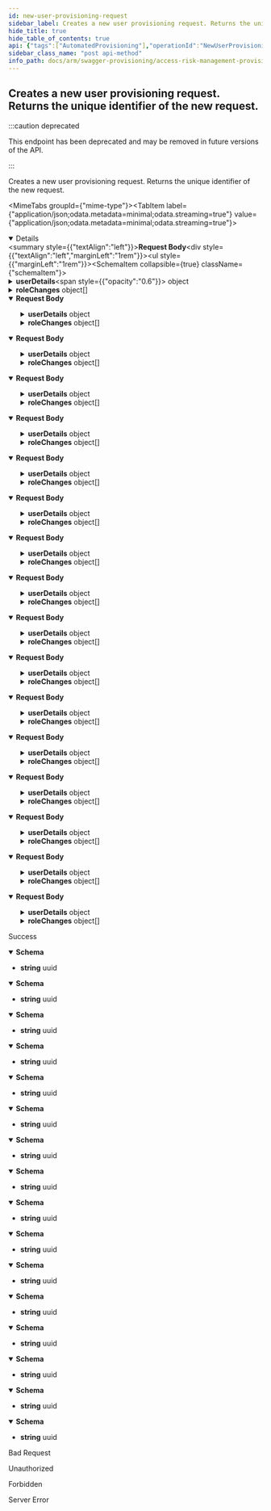 ```yaml
---
id: new-user-provisioning-request
sidebar_label: Creates a new user provisioning request. Returns the unique identifier of the new request.
hide_title: true
hide_table_of_contents: true
api: {"tags":["AutomatedProvisioning"],"operationId":"NewUserProvisioningRequest","requestBody":{"content":{"application/json;odata.metadata=minimal;odata.streaming=true":{"schema":{"description":"Represents the model for a new user provisioning request.","required":["userDetails","erpSystemId"],"type":"object","properties":{"userDetails":{"description":"Represents the model for a SAP user.","required":["username","email","lastName","userType"],"type":"object","properties":{"username":{"description":"Represents the id of the user.","maxLength":12,"type":"string"},"email":{"description":"Represents the user's email address.","type":"string"},"firstName":{"description":"Represents the user's first name.","type":"string"},"lastName":{"description":"Represents the user's last name.","type":"string"},"userType":{"enum":["a","b","c","l","s"],"type":"string"},"userClass":{"description":"Represents the user's class.","type":"string"},"validFrom":{"format":"date-time","description":"Represents the date from which the user is valid.","type":"string"},"validTo":{"format":"date-time","description":"Represents the date to which the user is valid.","type":"string"}}},"accountId":{"format":"int32","description":"Represents the id of the account under which the provisioning was requested.","type":"integer"},"erpSystemId":{"format":"int32","description":"Represents the id of the ERP system.","type":"integer"},"roleChanges":{"description":"Represents a collection of role changes to check for conflicts.","uniqueItems":false,"type":"array","items":{"description":"Represents the model of a role change.","type":"object","properties":{"id":{"format":"uuid","description":"The unique identifier of the role.","type":"string"},"roleName":{"description":"The role name.","type":"string"},"description":{"description":"Represents the description of the role changed.","type":"string"},"changeType":{"enum":["add","remove","change"],"type":"string"},"validFrom":{"format":"date-time","description":"The start date of the validity of the role.","type":"string"},"validTo":{"format":"date-time","description":"The end date of the validity of the role.","type":"string"},"approvers":{"description":"Role's approvers.","uniqueItems":false,"type":"array","items":{"type":"string"}},"approvalState":{"description":"Role's state of approval","enum":["waitingOnApprover","approved","rejected","noAction"],"type":"string"}}}},"comment":{"description":"Represents optional comments for request.","type":"string"},"provisionPartialRoles":{"description":"Determines if request could be provisioned even if some of its roles have been rejected.","type":"boolean"},"cloneRolesFromUser":{"description":"ERP user name to clone roles from","type":"string"}}}},"application/json;odata.metadata=minimal;odata.streaming=false":{"schema":{"description":"Represents the model for a new user provisioning request.","required":["userDetails","erpSystemId"],"type":"object","properties":{"userDetails":{"description":"Represents the model for a SAP user.","required":["username","email","lastName","userType"],"type":"object","properties":{"username":{"description":"Represents the id of the user.","maxLength":12,"type":"string"},"email":{"description":"Represents the user's email address.","type":"string"},"firstName":{"description":"Represents the user's first name.","type":"string"},"lastName":{"description":"Represents the user's last name.","type":"string"},"userType":{"enum":["a","b","c","l","s"],"type":"string"},"userClass":{"description":"Represents the user's class.","type":"string"},"validFrom":{"format":"date-time","description":"Represents the date from which the user is valid.","type":"string"},"validTo":{"format":"date-time","description":"Represents the date to which the user is valid.","type":"string"}}},"accountId":{"format":"int32","description":"Represents the id of the account under which the provisioning was requested.","type":"integer"},"erpSystemId":{"format":"int32","description":"Represents the id of the ERP system.","type":"integer"},"roleChanges":{"description":"Represents a collection of role changes to check for conflicts.","uniqueItems":false,"type":"array","items":{"description":"Represents the model of a role change.","type":"object","properties":{"id":{"format":"uuid","description":"The unique identifier of the role.","type":"string"},"roleName":{"description":"The role name.","type":"string"},"description":{"description":"Represents the description of the role changed.","type":"string"},"changeType":{"enum":["add","remove","change"],"type":"string"},"validFrom":{"format":"date-time","description":"The start date of the validity of the role.","type":"string"},"validTo":{"format":"date-time","description":"The end date of the validity of the role.","type":"string"},"approvers":{"description":"Role's approvers.","uniqueItems":false,"type":"array","items":{"type":"string"}},"approvalState":{"description":"Role's state of approval","enum":["waitingOnApprover","approved","rejected","noAction"],"type":"string"}}}},"comment":{"description":"Represents optional comments for request.","type":"string"},"provisionPartialRoles":{"description":"Determines if request could be provisioned even if some of its roles have been rejected.","type":"boolean"},"cloneRolesFromUser":{"description":"ERP user name to clone roles from","type":"string"}}}},"application/json;odata.metadata=minimal":{"schema":{"description":"Represents the model for a new user provisioning request.","required":["userDetails","erpSystemId"],"type":"object","properties":{"userDetails":{"description":"Represents the model for a SAP user.","required":["username","email","lastName","userType"],"type":"object","properties":{"username":{"description":"Represents the id of the user.","maxLength":12,"type":"string"},"email":{"description":"Represents the user's email address.","type":"string"},"firstName":{"description":"Represents the user's first name.","type":"string"},"lastName":{"description":"Represents the user's last name.","type":"string"},"userType":{"enum":["a","b","c","l","s"],"type":"string"},"userClass":{"description":"Represents the user's class.","type":"string"},"validFrom":{"format":"date-time","description":"Represents the date from which the user is valid.","type":"string"},"validTo":{"format":"date-time","description":"Represents the date to which the user is valid.","type":"string"}}},"accountId":{"format":"int32","description":"Represents the id of the account under which the provisioning was requested.","type":"integer"},"erpSystemId":{"format":"int32","description":"Represents the id of the ERP system.","type":"integer"},"roleChanges":{"description":"Represents a collection of role changes to check for conflicts.","uniqueItems":false,"type":"array","items":{"description":"Represents the model of a role change.","type":"object","properties":{"id":{"format":"uuid","description":"The unique identifier of the role.","type":"string"},"roleName":{"description":"The role name.","type":"string"},"description":{"description":"Represents the description of the role changed.","type":"string"},"changeType":{"enum":["add","remove","change"],"type":"string"},"validFrom":{"format":"date-time","description":"The start date of the validity of the role.","type":"string"},"validTo":{"format":"date-time","description":"The end date of the validity of the role.","type":"string"},"approvers":{"description":"Role's approvers.","uniqueItems":false,"type":"array","items":{"type":"string"}},"approvalState":{"description":"Role's state of approval","enum":["waitingOnApprover","approved","rejected","noAction"],"type":"string"}}}},"comment":{"description":"Represents optional comments for request.","type":"string"},"provisionPartialRoles":{"description":"Determines if request could be provisioned even if some of its roles have been rejected.","type":"boolean"},"cloneRolesFromUser":{"description":"ERP user name to clone roles from","type":"string"}}}},"application/json;odata.metadata=full;odata.streaming=true":{"schema":{"description":"Represents the model for a new user provisioning request.","required":["userDetails","erpSystemId"],"type":"object","properties":{"userDetails":{"description":"Represents the model for a SAP user.","required":["username","email","lastName","userType"],"type":"object","properties":{"username":{"description":"Represents the id of the user.","maxLength":12,"type":"string"},"email":{"description":"Represents the user's email address.","type":"string"},"firstName":{"description":"Represents the user's first name.","type":"string"},"lastName":{"description":"Represents the user's last name.","type":"string"},"userType":{"enum":["a","b","c","l","s"],"type":"string"},"userClass":{"description":"Represents the user's class.","type":"string"},"validFrom":{"format":"date-time","description":"Represents the date from which the user is valid.","type":"string"},"validTo":{"format":"date-time","description":"Represents the date to which the user is valid.","type":"string"}}},"accountId":{"format":"int32","description":"Represents the id of the account under which the provisioning was requested.","type":"integer"},"erpSystemId":{"format":"int32","description":"Represents the id of the ERP system.","type":"integer"},"roleChanges":{"description":"Represents a collection of role changes to check for conflicts.","uniqueItems":false,"type":"array","items":{"description":"Represents the model of a role change.","type":"object","properties":{"id":{"format":"uuid","description":"The unique identifier of the role.","type":"string"},"roleName":{"description":"The role name.","type":"string"},"description":{"description":"Represents the description of the role changed.","type":"string"},"changeType":{"enum":["add","remove","change"],"type":"string"},"validFrom":{"format":"date-time","description":"The start date of the validity of the role.","type":"string"},"validTo":{"format":"date-time","description":"The end date of the validity of the role.","type":"string"},"approvers":{"description":"Role's approvers.","uniqueItems":false,"type":"array","items":{"type":"string"}},"approvalState":{"description":"Role's state of approval","enum":["waitingOnApprover","approved","rejected","noAction"],"type":"string"}}}},"comment":{"description":"Represents optional comments for request.","type":"string"},"provisionPartialRoles":{"description":"Determines if request could be provisioned even if some of its roles have been rejected.","type":"boolean"},"cloneRolesFromUser":{"description":"ERP user name to clone roles from","type":"string"}}}},"application/json;odata.metadata=full;odata.streaming=false":{"schema":{"description":"Represents the model for a new user provisioning request.","required":["userDetails","erpSystemId"],"type":"object","properties":{"userDetails":{"description":"Represents the model for a SAP user.","required":["username","email","lastName","userType"],"type":"object","properties":{"username":{"description":"Represents the id of the user.","maxLength":12,"type":"string"},"email":{"description":"Represents the user's email address.","type":"string"},"firstName":{"description":"Represents the user's first name.","type":"string"},"lastName":{"description":"Represents the user's last name.","type":"string"},"userType":{"enum":["a","b","c","l","s"],"type":"string"},"userClass":{"description":"Represents the user's class.","type":"string"},"validFrom":{"format":"date-time","description":"Represents the date from which the user is valid.","type":"string"},"validTo":{"format":"date-time","description":"Represents the date to which the user is valid.","type":"string"}}},"accountId":{"format":"int32","description":"Represents the id of the account under which the provisioning was requested.","type":"integer"},"erpSystemId":{"format":"int32","description":"Represents the id of the ERP system.","type":"integer"},"roleChanges":{"description":"Represents a collection of role changes to check for conflicts.","uniqueItems":false,"type":"array","items":{"description":"Represents the model of a role change.","type":"object","properties":{"id":{"format":"uuid","description":"The unique identifier of the role.","type":"string"},"roleName":{"description":"The role name.","type":"string"},"description":{"description":"Represents the description of the role changed.","type":"string"},"changeType":{"enum":["add","remove","change"],"type":"string"},"validFrom":{"format":"date-time","description":"The start date of the validity of the role.","type":"string"},"validTo":{"format":"date-time","description":"The end date of the validity of the role.","type":"string"},"approvers":{"description":"Role's approvers.","uniqueItems":false,"type":"array","items":{"type":"string"}},"approvalState":{"description":"Role's state of approval","enum":["waitingOnApprover","approved","rejected","noAction"],"type":"string"}}}},"comment":{"description":"Represents optional comments for request.","type":"string"},"provisionPartialRoles":{"description":"Determines if request could be provisioned even if some of its roles have been rejected.","type":"boolean"},"cloneRolesFromUser":{"description":"ERP user name to clone roles from","type":"string"}}}},"application/json;odata.metadata=full":{"schema":{"description":"Represents the model for a new user provisioning request.","required":["userDetails","erpSystemId"],"type":"object","properties":{"userDetails":{"description":"Represents the model for a SAP user.","required":["username","email","lastName","userType"],"type":"object","properties":{"username":{"description":"Represents the id of the user.","maxLength":12,"type":"string"},"email":{"description":"Represents the user's email address.","type":"string"},"firstName":{"description":"Represents the user's first name.","type":"string"},"lastName":{"description":"Represents the user's last name.","type":"string"},"userType":{"enum":["a","b","c","l","s"],"type":"string"},"userClass":{"description":"Represents the user's class.","type":"string"},"validFrom":{"format":"date-time","description":"Represents the date from which the user is valid.","type":"string"},"validTo":{"format":"date-time","description":"Represents the date to which the user is valid.","type":"string"}}},"accountId":{"format":"int32","description":"Represents the id of the account under which the provisioning was requested.","type":"integer"},"erpSystemId":{"format":"int32","description":"Represents the id of the ERP system.","type":"integer"},"roleChanges":{"description":"Represents a collection of role changes to check for conflicts.","uniqueItems":false,"type":"array","items":{"description":"Represents the model of a role change.","type":"object","properties":{"id":{"format":"uuid","description":"The unique identifier of the role.","type":"string"},"roleName":{"description":"The role name.","type":"string"},"description":{"description":"Represents the description of the role changed.","type":"string"},"changeType":{"enum":["add","remove","change"],"type":"string"},"validFrom":{"format":"date-time","description":"The start date of the validity of the role.","type":"string"},"validTo":{"format":"date-time","description":"The end date of the validity of the role.","type":"string"},"approvers":{"description":"Role's approvers.","uniqueItems":false,"type":"array","items":{"type":"string"}},"approvalState":{"description":"Role's state of approval","enum":["waitingOnApprover","approved","rejected","noAction"],"type":"string"}}}},"comment":{"description":"Represents optional comments for request.","type":"string"},"provisionPartialRoles":{"description":"Determines if request could be provisioned even if some of its roles have been rejected.","type":"boolean"},"cloneRolesFromUser":{"description":"ERP user name to clone roles from","type":"string"}}}},"application/json;odata.metadata=none;odata.streaming=true":{"schema":{"description":"Represents the model for a new user provisioning request.","required":["userDetails","erpSystemId"],"type":"object","properties":{"userDetails":{"description":"Represents the model for a SAP user.","required":["username","email","lastName","userType"],"type":"object","properties":{"username":{"description":"Represents the id of the user.","maxLength":12,"type":"string"},"email":{"description":"Represents the user's email address.","type":"string"},"firstName":{"description":"Represents the user's first name.","type":"string"},"lastName":{"description":"Represents the user's last name.","type":"string"},"userType":{"enum":["a","b","c","l","s"],"type":"string"},"userClass":{"description":"Represents the user's class.","type":"string"},"validFrom":{"format":"date-time","description":"Represents the date from which the user is valid.","type":"string"},"validTo":{"format":"date-time","description":"Represents the date to which the user is valid.","type":"string"}}},"accountId":{"format":"int32","description":"Represents the id of the account under which the provisioning was requested.","type":"integer"},"erpSystemId":{"format":"int32","description":"Represents the id of the ERP system.","type":"integer"},"roleChanges":{"description":"Represents a collection of role changes to check for conflicts.","uniqueItems":false,"type":"array","items":{"description":"Represents the model of a role change.","type":"object","properties":{"id":{"format":"uuid","description":"The unique identifier of the role.","type":"string"},"roleName":{"description":"The role name.","type":"string"},"description":{"description":"Represents the description of the role changed.","type":"string"},"changeType":{"enum":["add","remove","change"],"type":"string"},"validFrom":{"format":"date-time","description":"The start date of the validity of the role.","type":"string"},"validTo":{"format":"date-time","description":"The end date of the validity of the role.","type":"string"},"approvers":{"description":"Role's approvers.","uniqueItems":false,"type":"array","items":{"type":"string"}},"approvalState":{"description":"Role's state of approval","enum":["waitingOnApprover","approved","rejected","noAction"],"type":"string"}}}},"comment":{"description":"Represents optional comments for request.","type":"string"},"provisionPartialRoles":{"description":"Determines if request could be provisioned even if some of its roles have been rejected.","type":"boolean"},"cloneRolesFromUser":{"description":"ERP user name to clone roles from","type":"string"}}}},"application/json;odata.metadata=none;odata.streaming=false":{"schema":{"description":"Represents the model for a new user provisioning request.","required":["userDetails","erpSystemId"],"type":"object","properties":{"userDetails":{"description":"Represents the model for a SAP user.","required":["username","email","lastName","userType"],"type":"object","properties":{"username":{"description":"Represents the id of the user.","maxLength":12,"type":"string"},"email":{"description":"Represents the user's email address.","type":"string"},"firstName":{"description":"Represents the user's first name.","type":"string"},"lastName":{"description":"Represents the user's last name.","type":"string"},"userType":{"enum":["a","b","c","l","s"],"type":"string"},"userClass":{"description":"Represents the user's class.","type":"string"},"validFrom":{"format":"date-time","description":"Represents the date from which the user is valid.","type":"string"},"validTo":{"format":"date-time","description":"Represents the date to which the user is valid.","type":"string"}}},"accountId":{"format":"int32","description":"Represents the id of the account under which the provisioning was requested.","type":"integer"},"erpSystemId":{"format":"int32","description":"Represents the id of the ERP system.","type":"integer"},"roleChanges":{"description":"Represents a collection of role changes to check for conflicts.","uniqueItems":false,"type":"array","items":{"description":"Represents the model of a role change.","type":"object","properties":{"id":{"format":"uuid","description":"The unique identifier of the role.","type":"string"},"roleName":{"description":"The role name.","type":"string"},"description":{"description":"Represents the description of the role changed.","type":"string"},"changeType":{"enum":["add","remove","change"],"type":"string"},"validFrom":{"format":"date-time","description":"The start date of the validity of the role.","type":"string"},"validTo":{"format":"date-time","description":"The end date of the validity of the role.","type":"string"},"approvers":{"description":"Role's approvers.","uniqueItems":false,"type":"array","items":{"type":"string"}},"approvalState":{"description":"Role's state of approval","enum":["waitingOnApprover","approved","rejected","noAction"],"type":"string"}}}},"comment":{"description":"Represents optional comments for request.","type":"string"},"provisionPartialRoles":{"description":"Determines if request could be provisioned even if some of its roles have been rejected.","type":"boolean"},"cloneRolesFromUser":{"description":"ERP user name to clone roles from","type":"string"}}}},"application/json;odata.metadata=none":{"schema":{"description":"Represents the model for a new user provisioning request.","required":["userDetails","erpSystemId"],"type":"object","properties":{"userDetails":{"description":"Represents the model for a SAP user.","required":["username","email","lastName","userType"],"type":"object","properties":{"username":{"description":"Represents the id of the user.","maxLength":12,"type":"string"},"email":{"description":"Represents the user's email address.","type":"string"},"firstName":{"description":"Represents the user's first name.","type":"string"},"lastName":{"description":"Represents the user's last name.","type":"string"},"userType":{"enum":["a","b","c","l","s"],"type":"string"},"userClass":{"description":"Represents the user's class.","type":"string"},"validFrom":{"format":"date-time","description":"Represents the date from which the user is valid.","type":"string"},"validTo":{"format":"date-time","description":"Represents the date to which the user is valid.","type":"string"}}},"accountId":{"format":"int32","description":"Represents the id of the account under which the provisioning was requested.","type":"integer"},"erpSystemId":{"format":"int32","description":"Represents the id of the ERP system.","type":"integer"},"roleChanges":{"description":"Represents a collection of role changes to check for conflicts.","uniqueItems":false,"type":"array","items":{"description":"Represents the model of a role change.","type":"object","properties":{"id":{"format":"uuid","description":"The unique identifier of the role.","type":"string"},"roleName":{"description":"The role name.","type":"string"},"description":{"description":"Represents the description of the role changed.","type":"string"},"changeType":{"enum":["add","remove","change"],"type":"string"},"validFrom":{"format":"date-time","description":"The start date of the validity of the role.","type":"string"},"validTo":{"format":"date-time","description":"The end date of the validity of the role.","type":"string"},"approvers":{"description":"Role's approvers.","uniqueItems":false,"type":"array","items":{"type":"string"}},"approvalState":{"description":"Role's state of approval","enum":["waitingOnApprover","approved","rejected","noAction"],"type":"string"}}}},"comment":{"description":"Represents optional comments for request.","type":"string"},"provisionPartialRoles":{"description":"Determines if request could be provisioned even if some of its roles have been rejected.","type":"boolean"},"cloneRolesFromUser":{"description":"ERP user name to clone roles from","type":"string"}}}},"application/json;odata.streaming=true":{"schema":{"description":"Represents the model for a new user provisioning request.","required":["userDetails","erpSystemId"],"type":"object","properties":{"userDetails":{"description":"Represents the model for a SAP user.","required":["username","email","lastName","userType"],"type":"object","properties":{"username":{"description":"Represents the id of the user.","maxLength":12,"type":"string"},"email":{"description":"Represents the user's email address.","type":"string"},"firstName":{"description":"Represents the user's first name.","type":"string"},"lastName":{"description":"Represents the user's last name.","type":"string"},"userType":{"enum":["a","b","c","l","s"],"type":"string"},"userClass":{"description":"Represents the user's class.","type":"string"},"validFrom":{"format":"date-time","description":"Represents the date from which the user is valid.","type":"string"},"validTo":{"format":"date-time","description":"Represents the date to which the user is valid.","type":"string"}}},"accountId":{"format":"int32","description":"Represents the id of the account under which the provisioning was requested.","type":"integer"},"erpSystemId":{"format":"int32","description":"Represents the id of the ERP system.","type":"integer"},"roleChanges":{"description":"Represents a collection of role changes to check for conflicts.","uniqueItems":false,"type":"array","items":{"description":"Represents the model of a role change.","type":"object","properties":{"id":{"format":"uuid","description":"The unique identifier of the role.","type":"string"},"roleName":{"description":"The role name.","type":"string"},"description":{"description":"Represents the description of the role changed.","type":"string"},"changeType":{"enum":["add","remove","change"],"type":"string"},"validFrom":{"format":"date-time","description":"The start date of the validity of the role.","type":"string"},"validTo":{"format":"date-time","description":"The end date of the validity of the role.","type":"string"},"approvers":{"description":"Role's approvers.","uniqueItems":false,"type":"array","items":{"type":"string"}},"approvalState":{"description":"Role's state of approval","enum":["waitingOnApprover","approved","rejected","noAction"],"type":"string"}}}},"comment":{"description":"Represents optional comments for request.","type":"string"},"provisionPartialRoles":{"description":"Determines if request could be provisioned even if some of its roles have been rejected.","type":"boolean"},"cloneRolesFromUser":{"description":"ERP user name to clone roles from","type":"string"}}}},"application/json;odata.streaming=false":{"schema":{"description":"Represents the model for a new user provisioning request.","required":["userDetails","erpSystemId"],"type":"object","properties":{"userDetails":{"description":"Represents the model for a SAP user.","required":["username","email","lastName","userType"],"type":"object","properties":{"username":{"description":"Represents the id of the user.","maxLength":12,"type":"string"},"email":{"description":"Represents the user's email address.","type":"string"},"firstName":{"description":"Represents the user's first name.","type":"string"},"lastName":{"description":"Represents the user's last name.","type":"string"},"userType":{"enum":["a","b","c","l","s"],"type":"string"},"userClass":{"description":"Represents the user's class.","type":"string"},"validFrom":{"format":"date-time","description":"Represents the date from which the user is valid.","type":"string"},"validTo":{"format":"date-time","description":"Represents the date to which the user is valid.","type":"string"}}},"accountId":{"format":"int32","description":"Represents the id of the account under which the provisioning was requested.","type":"integer"},"erpSystemId":{"format":"int32","description":"Represents the id of the ERP system.","type":"integer"},"roleChanges":{"description":"Represents a collection of role changes to check for conflicts.","uniqueItems":false,"type":"array","items":{"description":"Represents the model of a role change.","type":"object","properties":{"id":{"format":"uuid","description":"The unique identifier of the role.","type":"string"},"roleName":{"description":"The role name.","type":"string"},"description":{"description":"Represents the description of the role changed.","type":"string"},"changeType":{"enum":["add","remove","change"],"type":"string"},"validFrom":{"format":"date-time","description":"The start date of the validity of the role.","type":"string"},"validTo":{"format":"date-time","description":"The end date of the validity of the role.","type":"string"},"approvers":{"description":"Role's approvers.","uniqueItems":false,"type":"array","items":{"type":"string"}},"approvalState":{"description":"Role's state of approval","enum":["waitingOnApprover","approved","rejected","noAction"],"type":"string"}}}},"comment":{"description":"Represents optional comments for request.","type":"string"},"provisionPartialRoles":{"description":"Determines if request could be provisioned even if some of its roles have been rejected.","type":"boolean"},"cloneRolesFromUser":{"description":"ERP user name to clone roles from","type":"string"}}}},"application/json":{"schema":{"description":"Represents the model for a new user provisioning request.","required":["userDetails","erpSystemId"],"type":"object","properties":{"userDetails":{"description":"Represents the model for a SAP user.","required":["username","email","lastName","userType"],"type":"object","properties":{"username":{"description":"Represents the id of the user.","maxLength":12,"type":"string"},"email":{"description":"Represents the user's email address.","type":"string"},"firstName":{"description":"Represents the user's first name.","type":"string"},"lastName":{"description":"Represents the user's last name.","type":"string"},"userType":{"enum":["a","b","c","l","s"],"type":"string"},"userClass":{"description":"Represents the user's class.","type":"string"},"validFrom":{"format":"date-time","description":"Represents the date from which the user is valid.","type":"string"},"validTo":{"format":"date-time","description":"Represents the date to which the user is valid.","type":"string"}}},"accountId":{"format":"int32","description":"Represents the id of the account under which the provisioning was requested.","type":"integer"},"erpSystemId":{"format":"int32","description":"Represents the id of the ERP system.","type":"integer"},"roleChanges":{"description":"Represents a collection of role changes to check for conflicts.","uniqueItems":false,"type":"array","items":{"description":"Represents the model of a role change.","type":"object","properties":{"id":{"format":"uuid","description":"The unique identifier of the role.","type":"string"},"roleName":{"description":"The role name.","type":"string"},"description":{"description":"Represents the description of the role changed.","type":"string"},"changeType":{"enum":["add","remove","change"],"type":"string"},"validFrom":{"format":"date-time","description":"The start date of the validity of the role.","type":"string"},"validTo":{"format":"date-time","description":"The end date of the validity of the role.","type":"string"},"approvers":{"description":"Role's approvers.","uniqueItems":false,"type":"array","items":{"type":"string"}},"approvalState":{"description":"Role's state of approval","enum":["waitingOnApprover","approved","rejected","noAction"],"type":"string"}}}},"comment":{"description":"Represents optional comments for request.","type":"string"},"provisionPartialRoles":{"description":"Determines if request could be provisioned even if some of its roles have been rejected.","type":"boolean"},"cloneRolesFromUser":{"description":"ERP user name to clone roles from","type":"string"}}}},"application/xml":{"schema":{"description":"Represents the model for a new user provisioning request.","required":["userDetails","erpSystemId"],"type":"object","properties":{"userDetails":{"description":"Represents the model for a SAP user.","required":["username","email","lastName","userType"],"type":"object","properties":{"username":{"description":"Represents the id of the user.","maxLength":12,"type":"string"},"email":{"description":"Represents the user's email address.","type":"string"},"firstName":{"description":"Represents the user's first name.","type":"string"},"lastName":{"description":"Represents the user's last name.","type":"string"},"userType":{"enum":["a","b","c","l","s"],"type":"string"},"userClass":{"description":"Represents the user's class.","type":"string"},"validFrom":{"format":"date-time","description":"Represents the date from which the user is valid.","type":"string"},"validTo":{"format":"date-time","description":"Represents the date to which the user is valid.","type":"string"}}},"accountId":{"format":"int32","description":"Represents the id of the account under which the provisioning was requested.","type":"integer"},"erpSystemId":{"format":"int32","description":"Represents the id of the ERP system.","type":"integer"},"roleChanges":{"description":"Represents a collection of role changes to check for conflicts.","uniqueItems":false,"type":"array","items":{"description":"Represents the model of a role change.","type":"object","properties":{"id":{"format":"uuid","description":"The unique identifier of the role.","type":"string"},"roleName":{"description":"The role name.","type":"string"},"description":{"description":"Represents the description of the role changed.","type":"string"},"changeType":{"enum":["add","remove","change"],"type":"string"},"validFrom":{"format":"date-time","description":"The start date of the validity of the role.","type":"string"},"validTo":{"format":"date-time","description":"The end date of the validity of the role.","type":"string"},"approvers":{"description":"Role's approvers.","uniqueItems":false,"type":"array","items":{"type":"string"}},"approvalState":{"description":"Role's state of approval","enum":["waitingOnApprover","approved","rejected","noAction"],"type":"string"}}}},"comment":{"description":"Represents optional comments for request.","type":"string"},"provisionPartialRoles":{"description":"Determines if request could be provisioned even if some of its roles have been rejected.","type":"boolean"},"cloneRolesFromUser":{"description":"ERP user name to clone roles from","type":"string"}}}},"application/prs.odatatestxx-odata":{"schema":{"description":"Represents the model for a new user provisioning request.","required":["userDetails","erpSystemId"],"type":"object","properties":{"userDetails":{"description":"Represents the model for a SAP user.","required":["username","email","lastName","userType"],"type":"object","properties":{"username":{"description":"Represents the id of the user.","maxLength":12,"type":"string"},"email":{"description":"Represents the user's email address.","type":"string"},"firstName":{"description":"Represents the user's first name.","type":"string"},"lastName":{"description":"Represents the user's last name.","type":"string"},"userType":{"enum":["a","b","c","l","s"],"type":"string"},"userClass":{"description":"Represents the user's class.","type":"string"},"validFrom":{"format":"date-time","description":"Represents the date from which the user is valid.","type":"string"},"validTo":{"format":"date-time","description":"Represents the date to which the user is valid.","type":"string"}}},"accountId":{"format":"int32","description":"Represents the id of the account under which the provisioning was requested.","type":"integer"},"erpSystemId":{"format":"int32","description":"Represents the id of the ERP system.","type":"integer"},"roleChanges":{"description":"Represents a collection of role changes to check for conflicts.","uniqueItems":false,"type":"array","items":{"description":"Represents the model of a role change.","type":"object","properties":{"id":{"format":"uuid","description":"The unique identifier of the role.","type":"string"},"roleName":{"description":"The role name.","type":"string"},"description":{"description":"Represents the description of the role changed.","type":"string"},"changeType":{"enum":["add","remove","change"],"type":"string"},"validFrom":{"format":"date-time","description":"The start date of the validity of the role.","type":"string"},"validTo":{"format":"date-time","description":"The end date of the validity of the role.","type":"string"},"approvers":{"description":"Role's approvers.","uniqueItems":false,"type":"array","items":{"type":"string"}},"approvalState":{"description":"Role's state of approval","enum":["waitingOnApprover","approved","rejected","noAction"],"type":"string"}}}},"comment":{"description":"Represents optional comments for request.","type":"string"},"provisionPartialRoles":{"description":"Determines if request could be provisioned even if some of its roles have been rejected.","type":"boolean"},"cloneRolesFromUser":{"description":"ERP user name to clone roles from","type":"string"}}}},"application/json-patch+json":{"schema":{"description":"Represents the model for a new user provisioning request.","required":["userDetails","erpSystemId"],"type":"object","properties":{"userDetails":{"description":"Represents the model for a SAP user.","required":["username","email","lastName","userType"],"type":"object","properties":{"username":{"description":"Represents the id of the user.","maxLength":12,"type":"string"},"email":{"description":"Represents the user's email address.","type":"string"},"firstName":{"description":"Represents the user's first name.","type":"string"},"lastName":{"description":"Represents the user's last name.","type":"string"},"userType":{"enum":["a","b","c","l","s"],"type":"string"},"userClass":{"description":"Represents the user's class.","type":"string"},"validFrom":{"format":"date-time","description":"Represents the date from which the user is valid.","type":"string"},"validTo":{"format":"date-time","description":"Represents the date to which the user is valid.","type":"string"}}},"accountId":{"format":"int32","description":"Represents the id of the account under which the provisioning was requested.","type":"integer"},"erpSystemId":{"format":"int32","description":"Represents the id of the ERP system.","type":"integer"},"roleChanges":{"description":"Represents a collection of role changes to check for conflicts.","uniqueItems":false,"type":"array","items":{"description":"Represents the model of a role change.","type":"object","properties":{"id":{"format":"uuid","description":"The unique identifier of the role.","type":"string"},"roleName":{"description":"The role name.","type":"string"},"description":{"description":"Represents the description of the role changed.","type":"string"},"changeType":{"enum":["add","remove","change"],"type":"string"},"validFrom":{"format":"date-time","description":"The start date of the validity of the role.","type":"string"},"validTo":{"format":"date-time","description":"The end date of the validity of the role.","type":"string"},"approvers":{"description":"Role's approvers.","uniqueItems":false,"type":"array","items":{"type":"string"}},"approvalState":{"description":"Role's state of approval","enum":["waitingOnApprover","approved","rejected","noAction"],"type":"string"}}}},"comment":{"description":"Represents optional comments for request.","type":"string"},"provisionPartialRoles":{"description":"Determines if request could be provisioned even if some of its roles have been rejected.","type":"boolean"},"cloneRolesFromUser":{"description":"ERP user name to clone roles from","type":"string"}}}},"text/json":{"schema":{"description":"Represents the model for a new user provisioning request.","required":["userDetails","erpSystemId"],"type":"object","properties":{"userDetails":{"description":"Represents the model for a SAP user.","required":["username","email","lastName","userType"],"type":"object","properties":{"username":{"description":"Represents the id of the user.","maxLength":12,"type":"string"},"email":{"description":"Represents the user's email address.","type":"string"},"firstName":{"description":"Represents the user's first name.","type":"string"},"lastName":{"description":"Represents the user's last name.","type":"string"},"userType":{"enum":["a","b","c","l","s"],"type":"string"},"userClass":{"description":"Represents the user's class.","type":"string"},"validFrom":{"format":"date-time","description":"Represents the date from which the user is valid.","type":"string"},"validTo":{"format":"date-time","description":"Represents the date to which the user is valid.","type":"string"}}},"accountId":{"format":"int32","description":"Represents the id of the account under which the provisioning was requested.","type":"integer"},"erpSystemId":{"format":"int32","description":"Represents the id of the ERP system.","type":"integer"},"roleChanges":{"description":"Represents a collection of role changes to check for conflicts.","uniqueItems":false,"type":"array","items":{"description":"Represents the model of a role change.","type":"object","properties":{"id":{"format":"uuid","description":"The unique identifier of the role.","type":"string"},"roleName":{"description":"The role name.","type":"string"},"description":{"description":"Represents the description of the role changed.","type":"string"},"changeType":{"enum":["add","remove","change"],"type":"string"},"validFrom":{"format":"date-time","description":"The start date of the validity of the role.","type":"string"},"validTo":{"format":"date-time","description":"The end date of the validity of the role.","type":"string"},"approvers":{"description":"Role's approvers.","uniqueItems":false,"type":"array","items":{"type":"string"}},"approvalState":{"description":"Role's state of approval","enum":["waitingOnApprover","approved","rejected","noAction"],"type":"string"}}}},"comment":{"description":"Represents optional comments for request.","type":"string"},"provisionPartialRoles":{"description":"Determines if request could be provisioned even if some of its roles have been rejected.","type":"boolean"},"cloneRolesFromUser":{"description":"ERP user name to clone roles from","type":"string"}}}},"application/*+json":{"schema":{"description":"Represents the model for a new user provisioning request.","required":["userDetails","erpSystemId"],"type":"object","properties":{"userDetails":{"description":"Represents the model for a SAP user.","required":["username","email","lastName","userType"],"type":"object","properties":{"username":{"description":"Represents the id of the user.","maxLength":12,"type":"string"},"email":{"description":"Represents the user's email address.","type":"string"},"firstName":{"description":"Represents the user's first name.","type":"string"},"lastName":{"description":"Represents the user's last name.","type":"string"},"userType":{"enum":["a","b","c","l","s"],"type":"string"},"userClass":{"description":"Represents the user's class.","type":"string"},"validFrom":{"format":"date-time","description":"Represents the date from which the user is valid.","type":"string"},"validTo":{"format":"date-time","description":"Represents the date to which the user is valid.","type":"string"}}},"accountId":{"format":"int32","description":"Represents the id of the account under which the provisioning was requested.","type":"integer"},"erpSystemId":{"format":"int32","description":"Represents the id of the ERP system.","type":"integer"},"roleChanges":{"description":"Represents a collection of role changes to check for conflicts.","uniqueItems":false,"type":"array","items":{"description":"Represents the model of a role change.","type":"object","properties":{"id":{"format":"uuid","description":"The unique identifier of the role.","type":"string"},"roleName":{"description":"The role name.","type":"string"},"description":{"description":"Represents the description of the role changed.","type":"string"},"changeType":{"enum":["add","remove","change"],"type":"string"},"validFrom":{"format":"date-time","description":"The start date of the validity of the role.","type":"string"},"validTo":{"format":"date-time","description":"The end date of the validity of the role.","type":"string"},"approvers":{"description":"Role's approvers.","uniqueItems":false,"type":"array","items":{"type":"string"}},"approvalState":{"description":"Role's state of approval","enum":["waitingOnApprover","approved","rejected","noAction"],"type":"string"}}}},"comment":{"description":"Represents optional comments for request.","type":"string"},"provisionPartialRoles":{"description":"Determines if request could be provisioned even if some of its roles have been rejected.","type":"boolean"},"cloneRolesFromUser":{"description":"ERP user name to clone roles from","type":"string"}}}}}},"responses":{"201":{"description":"Success","content":{"application/json;odata.metadata=minimal;odata.streaming=true":{"schema":{"format":"uuid","type":"string"}},"application/json;odata.metadata=minimal;odata.streaming=false":{"schema":{"format":"uuid","type":"string"}},"application/json;odata.metadata=minimal":{"schema":{"format":"uuid","type":"string"}},"application/json;odata.metadata=full;odata.streaming=true":{"schema":{"format":"uuid","type":"string"}},"application/json;odata.metadata=full;odata.streaming=false":{"schema":{"format":"uuid","type":"string"}},"application/json;odata.metadata=full":{"schema":{"format":"uuid","type":"string"}},"application/json;odata.metadata=none;odata.streaming=true":{"schema":{"format":"uuid","type":"string"}},"application/json;odata.metadata=none;odata.streaming=false":{"schema":{"format":"uuid","type":"string"}},"application/json;odata.metadata=none":{"schema":{"format":"uuid","type":"string"}},"application/json;odata.streaming=true":{"schema":{"format":"uuid","type":"string"}},"application/json;odata.streaming=false":{"schema":{"format":"uuid","type":"string"}},"application/json":{"schema":{"format":"uuid","type":"string"}},"application/xml":{"schema":{"format":"uuid","type":"string"}},"application/prs.odatatestxx-odata":{"schema":{"format":"uuid","type":"string"}},"text/plain":{"schema":{"format":"uuid","type":"string"}},"text/json":{"schema":{"format":"uuid","type":"string"}}}},"400":{"description":"Bad Request"},"401":{"description":"Unauthorized"},"403":{"description":"Forbidden"},"500":{"description":"Server Error"}},"deprecated":true,"description":"Creates a new user provisioning request. Returns the unique identifier of the new request.","method":"post","path":"/api/provisioning/newUser","jsonRequestBodyExample":{"userDetails":{"username":"string","email":"string","firstName":"string","lastName":"string","userType":"a","userClass":"string","validFrom":"2022-08-23","validTo":"2022-08-23"},"accountId":0,"erpSystemId":0,"roleChanges":[{"id":"3fa85f64-5717-4562-b3fc-2c963f66afa6","roleName":"string","description":"string","changeType":"add","validFrom":"2022-08-23","validTo":"2022-08-23","approvers":["string"],"approvalState":"waitingOnApprover"}],"comment":"string","provisionPartialRoles":true,"cloneRolesFromUser":"string"},"info":{"version":"1.0","title":"Access Risk Management Provisioning Services Web APIs"},"postman":{"name":"Creates a new user provisioning request. Returns the unique identifier of the new request.","description":{"type":"text/plain"},"url":{"path":["api","provisioning","newUser"],"host":["{{baseUrl}}"],"query":[],"variable":[]},"header":[{"key":"Content-Type","value":"application/json"},{"key":"Accept","value":"application/json;odata.metadata=minimal;odata.streaming=true"}],"method":"POST","body":{"mode":"raw","raw":"\"\"","options":{"raw":{"language":"json"}}}}}
sidebar_class_name: "post api-method"
info_path: docs/arm/swagger-provisioning/access-risk-management-provisioning-services-web-ap-is
---
```



## Creates a new user provisioning request. Returns the unique identifier of the new request.

:::caution deprecated

This endpoint has been deprecated and may be removed in future versions of the API.

:::

Creates a new user provisioning request. Returns the unique identifier of the new request.

<MimeTabs groupId={"mime-type"}><TabItem label={"application/json;odata.metadata=minimal;odata.streaming=true"} value={"application/json;odata.metadata=minimal;odata.streaming=true"}><details style={{}} data-collapsed={false} open={true}><summary style={{"textAlign":"left"}}><strong>Request Body</strong></summary><div style={{"textAlign":"left","marginLeft":"1rem"}}></div><ul style={{"marginLeft":"1rem"}}><SchemaItem collapsible={true} className={"schemaItem"}><details style={{}}><summary style={{}}><strong>userDetails</strong><span style={{"opacity":"0.6"}}> object</span></summary><div style={{"marginLeft":"1rem"}}><div style={{"marginTop":".5rem","marginBottom":".5rem"}}>

Represents the model for a SAP user.

</div><SchemaItem collapsible={false} name={"username"} required={true} schemaDescription={"Represents the id of the user."} schemaName={"string"} qualifierMessage={"**Possible values:** `<= 12 characters`"} defaultValue={undefined}></SchemaItem><SchemaItem collapsible={false} name={"email"} required={true} schemaDescription={"Represents the user's email address."} schemaName={"string"} qualifierMessage={undefined} defaultValue={undefined}></SchemaItem><SchemaItem collapsible={false} name={"firstName"} required={false} schemaDescription={"Represents the user's first name."} schemaName={"string"} qualifierMessage={undefined} defaultValue={undefined}></SchemaItem><SchemaItem collapsible={false} name={"lastName"} required={true} schemaDescription={"Represents the user's last name."} schemaName={"string"} qualifierMessage={undefined} defaultValue={undefined}></SchemaItem><SchemaItem collapsible={false} name={"userType"} required={true} schemaDescription={undefined} schemaName={"string"} qualifierMessage={"**Possible values:** [`a`, `b`, `c`, `l`, `s`]"} defaultValue={undefined}></SchemaItem><SchemaItem collapsible={false} name={"userClass"} required={false} schemaDescription={"Represents the user's class."} schemaName={"string"} qualifierMessage={undefined} defaultValue={undefined}></SchemaItem><SchemaItem collapsible={false} name={"validFrom"} required={false} schemaDescription={"Represents the date from which the user is valid."} schemaName={"date-time"} qualifierMessage={undefined} defaultValue={undefined}></SchemaItem><SchemaItem collapsible={false} name={"validTo"} required={false} schemaDescription={"Represents the date to which the user is valid."} schemaName={"date-time"} qualifierMessage={undefined} defaultValue={undefined}></SchemaItem></div></details></SchemaItem><SchemaItem collapsible={false} name={"accountId"} required={false} schemaDescription={"Represents the id of the account under which the provisioning was requested."} schemaName={"int32"} qualifierMessage={undefined} defaultValue={undefined}></SchemaItem><SchemaItem collapsible={false} name={"erpSystemId"} required={true} schemaDescription={"Represents the id of the ERP system."} schemaName={"int32"} qualifierMessage={undefined} defaultValue={undefined}></SchemaItem><SchemaItem collapsible={true} className={"schemaItem"}><details style={{}}><summary style={{}}><strong>roleChanges</strong><span style={{"opacity":"0.6"}}> object[]</span></summary><div style={{"marginLeft":"1rem"}}><div style={{"marginTop":".5rem","marginBottom":".5rem"}}>

Represents a collection of role changes to check for conflicts.

</div><SchemaItem collapsible={false} name={"id"} required={false} schemaDescription={"The unique identifier of the role."} schemaName={"uuid"} qualifierMessage={undefined} defaultValue={undefined}></SchemaItem><SchemaItem collapsible={false} name={"roleName"} required={false} schemaDescription={"The role name."} schemaName={"string"} qualifierMessage={undefined} defaultValue={undefined}></SchemaItem><SchemaItem collapsible={false} name={"description"} required={false} schemaDescription={"Represents the description of the role changed."} schemaName={"string"} qualifierMessage={undefined} defaultValue={undefined}></SchemaItem><SchemaItem collapsible={false} name={"changeType"} required={false} schemaDescription={undefined} schemaName={"string"} qualifierMessage={"**Possible values:** [`add`, `remove`, `change`]"} defaultValue={undefined}></SchemaItem><SchemaItem collapsible={false} name={"validFrom"} required={false} schemaDescription={"The start date of the validity of the role."} schemaName={"date-time"} qualifierMessage={undefined} defaultValue={undefined}></SchemaItem><SchemaItem collapsible={false} name={"validTo"} required={false} schemaDescription={"The end date of the validity of the role."} schemaName={"date-time"} qualifierMessage={undefined} defaultValue={undefined}></SchemaItem><SchemaItem collapsible={false} name={"approvers"} required={false} schemaDescription={"Role's approvers."} schemaName={"string[]"} qualifierMessage={undefined} defaultValue={undefined}></SchemaItem><SchemaItem collapsible={false} name={"approvalState"} required={false} schemaDescription={"Role's state of approval"} schemaName={"string"} qualifierMessage={"**Possible values:** [`waitingOnApprover`, `approved`, `rejected`, `noAction`]"} defaultValue={undefined}></SchemaItem></div></details></SchemaItem><SchemaItem collapsible={false} name={"comment"} required={false} schemaDescription={"Represents optional comments for request."} schemaName={"string"} qualifierMessage={undefined} defaultValue={undefined}></SchemaItem><SchemaItem collapsible={false} name={"provisionPartialRoles"} required={false} schemaDescription={"Determines if request could be provisioned even if some of its roles have been rejected."} schemaName={"boolean"} qualifierMessage={undefined} defaultValue={undefined}></SchemaItem><SchemaItem collapsible={false} name={"cloneRolesFromUser"} required={false} schemaDescription={"ERP user name to clone roles from"} schemaName={"string"} qualifierMessage={undefined} defaultValue={undefined}></SchemaItem></ul></details></TabItem><TabItem label={"application/json;odata.metadata=minimal;odata.streaming=false"} value={"application/json;odata.metadata=minimal;odata.streaming=false"}><details style={{}} data-collapsed={false} open={true}><summary style={{"textAlign":"left"}}><strong>Request Body</strong></summary><div style={{"textAlign":"left","marginLeft":"1rem"}}></div><ul style={{"marginLeft":"1rem"}}><SchemaItem collapsible={true} className={"schemaItem"}><details style={{}}><summary style={{}}><strong>userDetails</strong><span style={{"opacity":"0.6"}}> object</span></summary><div style={{"marginLeft":"1rem"}}><div style={{"marginTop":".5rem","marginBottom":".5rem"}}>

Represents the model for a SAP user.

</div><SchemaItem collapsible={false} name={"username"} required={true} schemaDescription={"Represents the id of the user."} schemaName={"string"} qualifierMessage={"**Possible values:** `<= 12 characters`"} defaultValue={undefined}></SchemaItem><SchemaItem collapsible={false} name={"email"} required={true} schemaDescription={"Represents the user's email address."} schemaName={"string"} qualifierMessage={undefined} defaultValue={undefined}></SchemaItem><SchemaItem collapsible={false} name={"firstName"} required={false} schemaDescription={"Represents the user's first name."} schemaName={"string"} qualifierMessage={undefined} defaultValue={undefined}></SchemaItem><SchemaItem collapsible={false} name={"lastName"} required={true} schemaDescription={"Represents the user's last name."} schemaName={"string"} qualifierMessage={undefined} defaultValue={undefined}></SchemaItem><SchemaItem collapsible={false} name={"userType"} required={true} schemaDescription={undefined} schemaName={"string"} qualifierMessage={"**Possible values:** [`a`, `b`, `c`, `l`, `s`]"} defaultValue={undefined}></SchemaItem><SchemaItem collapsible={false} name={"userClass"} required={false} schemaDescription={"Represents the user's class."} schemaName={"string"} qualifierMessage={undefined} defaultValue={undefined}></SchemaItem><SchemaItem collapsible={false} name={"validFrom"} required={false} schemaDescription={"Represents the date from which the user is valid."} schemaName={"date-time"} qualifierMessage={undefined} defaultValue={undefined}></SchemaItem><SchemaItem collapsible={false} name={"validTo"} required={false} schemaDescription={"Represents the date to which the user is valid."} schemaName={"date-time"} qualifierMessage={undefined} defaultValue={undefined}></SchemaItem></div></details></SchemaItem><SchemaItem collapsible={false} name={"accountId"} required={false} schemaDescription={"Represents the id of the account under which the provisioning was requested."} schemaName={"int32"} qualifierMessage={undefined} defaultValue={undefined}></SchemaItem><SchemaItem collapsible={false} name={"erpSystemId"} required={true} schemaDescription={"Represents the id of the ERP system."} schemaName={"int32"} qualifierMessage={undefined} defaultValue={undefined}></SchemaItem><SchemaItem collapsible={true} className={"schemaItem"}><details style={{}}><summary style={{}}><strong>roleChanges</strong><span style={{"opacity":"0.6"}}> object[]</span></summary><div style={{"marginLeft":"1rem"}}><div style={{"marginTop":".5rem","marginBottom":".5rem"}}>

Represents a collection of role changes to check for conflicts.

</div><SchemaItem collapsible={false} name={"id"} required={false} schemaDescription={"The unique identifier of the role."} schemaName={"uuid"} qualifierMessage={undefined} defaultValue={undefined}></SchemaItem><SchemaItem collapsible={false} name={"roleName"} required={false} schemaDescription={"The role name."} schemaName={"string"} qualifierMessage={undefined} defaultValue={undefined}></SchemaItem><SchemaItem collapsible={false} name={"description"} required={false} schemaDescription={"Represents the description of the role changed."} schemaName={"string"} qualifierMessage={undefined} defaultValue={undefined}></SchemaItem><SchemaItem collapsible={false} name={"changeType"} required={false} schemaDescription={undefined} schemaName={"string"} qualifierMessage={"**Possible values:** [`add`, `remove`, `change`]"} defaultValue={undefined}></SchemaItem><SchemaItem collapsible={false} name={"validFrom"} required={false} schemaDescription={"The start date of the validity of the role."} schemaName={"date-time"} qualifierMessage={undefined} defaultValue={undefined}></SchemaItem><SchemaItem collapsible={false} name={"validTo"} required={false} schemaDescription={"The end date of the validity of the role."} schemaName={"date-time"} qualifierMessage={undefined} defaultValue={undefined}></SchemaItem><SchemaItem collapsible={false} name={"approvers"} required={false} schemaDescription={"Role's approvers."} schemaName={"string[]"} qualifierMessage={undefined} defaultValue={undefined}></SchemaItem><SchemaItem collapsible={false} name={"approvalState"} required={false} schemaDescription={"Role's state of approval"} schemaName={"string"} qualifierMessage={"**Possible values:** [`waitingOnApprover`, `approved`, `rejected`, `noAction`]"} defaultValue={undefined}></SchemaItem></div></details></SchemaItem><SchemaItem collapsible={false} name={"comment"} required={false} schemaDescription={"Represents optional comments for request."} schemaName={"string"} qualifierMessage={undefined} defaultValue={undefined}></SchemaItem><SchemaItem collapsible={false} name={"provisionPartialRoles"} required={false} schemaDescription={"Determines if request could be provisioned even if some of its roles have been rejected."} schemaName={"boolean"} qualifierMessage={undefined} defaultValue={undefined}></SchemaItem><SchemaItem collapsible={false} name={"cloneRolesFromUser"} required={false} schemaDescription={"ERP user name to clone roles from"} schemaName={"string"} qualifierMessage={undefined} defaultValue={undefined}></SchemaItem></ul></details></TabItem><TabItem label={"application/json;odata.metadata=minimal"} value={"application/json;odata.metadata=minimal"}><details style={{}} data-collapsed={false} open={true}><summary style={{"textAlign":"left"}}><strong>Request Body</strong></summary><div style={{"textAlign":"left","marginLeft":"1rem"}}></div><ul style={{"marginLeft":"1rem"}}><SchemaItem collapsible={true} className={"schemaItem"}><details style={{}}><summary style={{}}><strong>userDetails</strong><span style={{"opacity":"0.6"}}> object</span></summary><div style={{"marginLeft":"1rem"}}><div style={{"marginTop":".5rem","marginBottom":".5rem"}}>

Represents the model for a SAP user.

</div><SchemaItem collapsible={false} name={"username"} required={true} schemaDescription={"Represents the id of the user."} schemaName={"string"} qualifierMessage={"**Possible values:** `<= 12 characters`"} defaultValue={undefined}></SchemaItem><SchemaItem collapsible={false} name={"email"} required={true} schemaDescription={"Represents the user's email address."} schemaName={"string"} qualifierMessage={undefined} defaultValue={undefined}></SchemaItem><SchemaItem collapsible={false} name={"firstName"} required={false} schemaDescription={"Represents the user's first name."} schemaName={"string"} qualifierMessage={undefined} defaultValue={undefined}></SchemaItem><SchemaItem collapsible={false} name={"lastName"} required={true} schemaDescription={"Represents the user's last name."} schemaName={"string"} qualifierMessage={undefined} defaultValue={undefined}></SchemaItem><SchemaItem collapsible={false} name={"userType"} required={true} schemaDescription={undefined} schemaName={"string"} qualifierMessage={"**Possible values:** [`a`, `b`, `c`, `l`, `s`]"} defaultValue={undefined}></SchemaItem><SchemaItem collapsible={false} name={"userClass"} required={false} schemaDescription={"Represents the user's class."} schemaName={"string"} qualifierMessage={undefined} defaultValue={undefined}></SchemaItem><SchemaItem collapsible={false} name={"validFrom"} required={false} schemaDescription={"Represents the date from which the user is valid."} schemaName={"date-time"} qualifierMessage={undefined} defaultValue={undefined}></SchemaItem><SchemaItem collapsible={false} name={"validTo"} required={false} schemaDescription={"Represents the date to which the user is valid."} schemaName={"date-time"} qualifierMessage={undefined} defaultValue={undefined}></SchemaItem></div></details></SchemaItem><SchemaItem collapsible={false} name={"accountId"} required={false} schemaDescription={"Represents the id of the account under which the provisioning was requested."} schemaName={"int32"} qualifierMessage={undefined} defaultValue={undefined}></SchemaItem><SchemaItem collapsible={false} name={"erpSystemId"} required={true} schemaDescription={"Represents the id of the ERP system."} schemaName={"int32"} qualifierMessage={undefined} defaultValue={undefined}></SchemaItem><SchemaItem collapsible={true} className={"schemaItem"}><details style={{}}><summary style={{}}><strong>roleChanges</strong><span style={{"opacity":"0.6"}}> object[]</span></summary><div style={{"marginLeft":"1rem"}}><div style={{"marginTop":".5rem","marginBottom":".5rem"}}>

Represents a collection of role changes to check for conflicts.

</div><SchemaItem collapsible={false} name={"id"} required={false} schemaDescription={"The unique identifier of the role."} schemaName={"uuid"} qualifierMessage={undefined} defaultValue={undefined}></SchemaItem><SchemaItem collapsible={false} name={"roleName"} required={false} schemaDescription={"The role name."} schemaName={"string"} qualifierMessage={undefined} defaultValue={undefined}></SchemaItem><SchemaItem collapsible={false} name={"description"} required={false} schemaDescription={"Represents the description of the role changed."} schemaName={"string"} qualifierMessage={undefined} defaultValue={undefined}></SchemaItem><SchemaItem collapsible={false} name={"changeType"} required={false} schemaDescription={undefined} schemaName={"string"} qualifierMessage={"**Possible values:** [`add`, `remove`, `change`]"} defaultValue={undefined}></SchemaItem><SchemaItem collapsible={false} name={"validFrom"} required={false} schemaDescription={"The start date of the validity of the role."} schemaName={"date-time"} qualifierMessage={undefined} defaultValue={undefined}></SchemaItem><SchemaItem collapsible={false} name={"validTo"} required={false} schemaDescription={"The end date of the validity of the role."} schemaName={"date-time"} qualifierMessage={undefined} defaultValue={undefined}></SchemaItem><SchemaItem collapsible={false} name={"approvers"} required={false} schemaDescription={"Role's approvers."} schemaName={"string[]"} qualifierMessage={undefined} defaultValue={undefined}></SchemaItem><SchemaItem collapsible={false} name={"approvalState"} required={false} schemaDescription={"Role's state of approval"} schemaName={"string"} qualifierMessage={"**Possible values:** [`waitingOnApprover`, `approved`, `rejected`, `noAction`]"} defaultValue={undefined}></SchemaItem></div></details></SchemaItem><SchemaItem collapsible={false} name={"comment"} required={false} schemaDescription={"Represents optional comments for request."} schemaName={"string"} qualifierMessage={undefined} defaultValue={undefined}></SchemaItem><SchemaItem collapsible={false} name={"provisionPartialRoles"} required={false} schemaDescription={"Determines if request could be provisioned even if some of its roles have been rejected."} schemaName={"boolean"} qualifierMessage={undefined} defaultValue={undefined}></SchemaItem><SchemaItem collapsible={false} name={"cloneRolesFromUser"} required={false} schemaDescription={"ERP user name to clone roles from"} schemaName={"string"} qualifierMessage={undefined} defaultValue={undefined}></SchemaItem></ul></details></TabItem><TabItem label={"application/json;odata.metadata=full;odata.streaming=true"} value={"application/json;odata.metadata=full;odata.streaming=true"}><details style={{}} data-collapsed={false} open={true}><summary style={{"textAlign":"left"}}><strong>Request Body</strong></summary><div style={{"textAlign":"left","marginLeft":"1rem"}}></div><ul style={{"marginLeft":"1rem"}}><SchemaItem collapsible={true} className={"schemaItem"}><details style={{}}><summary style={{}}><strong>userDetails</strong><span style={{"opacity":"0.6"}}> object</span></summary><div style={{"marginLeft":"1rem"}}><div style={{"marginTop":".5rem","marginBottom":".5rem"}}>

Represents the model for a SAP user.

</div><SchemaItem collapsible={false} name={"username"} required={true} schemaDescription={"Represents the id of the user."} schemaName={"string"} qualifierMessage={"**Possible values:** `<= 12 characters`"} defaultValue={undefined}></SchemaItem><SchemaItem collapsible={false} name={"email"} required={true} schemaDescription={"Represents the user's email address."} schemaName={"string"} qualifierMessage={undefined} defaultValue={undefined}></SchemaItem><SchemaItem collapsible={false} name={"firstName"} required={false} schemaDescription={"Represents the user's first name."} schemaName={"string"} qualifierMessage={undefined} defaultValue={undefined}></SchemaItem><SchemaItem collapsible={false} name={"lastName"} required={true} schemaDescription={"Represents the user's last name."} schemaName={"string"} qualifierMessage={undefined} defaultValue={undefined}></SchemaItem><SchemaItem collapsible={false} name={"userType"} required={true} schemaDescription={undefined} schemaName={"string"} qualifierMessage={"**Possible values:** [`a`, `b`, `c`, `l`, `s`]"} defaultValue={undefined}></SchemaItem><SchemaItem collapsible={false} name={"userClass"} required={false} schemaDescription={"Represents the user's class."} schemaName={"string"} qualifierMessage={undefined} defaultValue={undefined}></SchemaItem><SchemaItem collapsible={false} name={"validFrom"} required={false} schemaDescription={"Represents the date from which the user is valid."} schemaName={"date-time"} qualifierMessage={undefined} defaultValue={undefined}></SchemaItem><SchemaItem collapsible={false} name={"validTo"} required={false} schemaDescription={"Represents the date to which the user is valid."} schemaName={"date-time"} qualifierMessage={undefined} defaultValue={undefined}></SchemaItem></div></details></SchemaItem><SchemaItem collapsible={false} name={"accountId"} required={false} schemaDescription={"Represents the id of the account under which the provisioning was requested."} schemaName={"int32"} qualifierMessage={undefined} defaultValue={undefined}></SchemaItem><SchemaItem collapsible={false} name={"erpSystemId"} required={true} schemaDescription={"Represents the id of the ERP system."} schemaName={"int32"} qualifierMessage={undefined} defaultValue={undefined}></SchemaItem><SchemaItem collapsible={true} className={"schemaItem"}><details style={{}}><summary style={{}}><strong>roleChanges</strong><span style={{"opacity":"0.6"}}> object[]</span></summary><div style={{"marginLeft":"1rem"}}><div style={{"marginTop":".5rem","marginBottom":".5rem"}}>

Represents a collection of role changes to check for conflicts.

</div><SchemaItem collapsible={false} name={"id"} required={false} schemaDescription={"The unique identifier of the role."} schemaName={"uuid"} qualifierMessage={undefined} defaultValue={undefined}></SchemaItem><SchemaItem collapsible={false} name={"roleName"} required={false} schemaDescription={"The role name."} schemaName={"string"} qualifierMessage={undefined} defaultValue={undefined}></SchemaItem><SchemaItem collapsible={false} name={"description"} required={false} schemaDescription={"Represents the description of the role changed."} schemaName={"string"} qualifierMessage={undefined} defaultValue={undefined}></SchemaItem><SchemaItem collapsible={false} name={"changeType"} required={false} schemaDescription={undefined} schemaName={"string"} qualifierMessage={"**Possible values:** [`add`, `remove`, `change`]"} defaultValue={undefined}></SchemaItem><SchemaItem collapsible={false} name={"validFrom"} required={false} schemaDescription={"The start date of the validity of the role."} schemaName={"date-time"} qualifierMessage={undefined} defaultValue={undefined}></SchemaItem><SchemaItem collapsible={false} name={"validTo"} required={false} schemaDescription={"The end date of the validity of the role."} schemaName={"date-time"} qualifierMessage={undefined} defaultValue={undefined}></SchemaItem><SchemaItem collapsible={false} name={"approvers"} required={false} schemaDescription={"Role's approvers."} schemaName={"string[]"} qualifierMessage={undefined} defaultValue={undefined}></SchemaItem><SchemaItem collapsible={false} name={"approvalState"} required={false} schemaDescription={"Role's state of approval"} schemaName={"string"} qualifierMessage={"**Possible values:** [`waitingOnApprover`, `approved`, `rejected`, `noAction`]"} defaultValue={undefined}></SchemaItem></div></details></SchemaItem><SchemaItem collapsible={false} name={"comment"} required={false} schemaDescription={"Represents optional comments for request."} schemaName={"string"} qualifierMessage={undefined} defaultValue={undefined}></SchemaItem><SchemaItem collapsible={false} name={"provisionPartialRoles"} required={false} schemaDescription={"Determines if request could be provisioned even if some of its roles have been rejected."} schemaName={"boolean"} qualifierMessage={undefined} defaultValue={undefined}></SchemaItem><SchemaItem collapsible={false} name={"cloneRolesFromUser"} required={false} schemaDescription={"ERP user name to clone roles from"} schemaName={"string"} qualifierMessage={undefined} defaultValue={undefined}></SchemaItem></ul></details></TabItem><TabItem label={"application/json;odata.metadata=full;odata.streaming=false"} value={"application/json;odata.metadata=full;odata.streaming=false"}><details style={{}} data-collapsed={false} open={true}><summary style={{"textAlign":"left"}}><strong>Request Body</strong></summary><div style={{"textAlign":"left","marginLeft":"1rem"}}></div><ul style={{"marginLeft":"1rem"}}><SchemaItem collapsible={true} className={"schemaItem"}><details style={{}}><summary style={{}}><strong>userDetails</strong><span style={{"opacity":"0.6"}}> object</span></summary><div style={{"marginLeft":"1rem"}}><div style={{"marginTop":".5rem","marginBottom":".5rem"}}>

Represents the model for a SAP user.

</div><SchemaItem collapsible={false} name={"username"} required={true} schemaDescription={"Represents the id of the user."} schemaName={"string"} qualifierMessage={"**Possible values:** `<= 12 characters`"} defaultValue={undefined}></SchemaItem><SchemaItem collapsible={false} name={"email"} required={true} schemaDescription={"Represents the user's email address."} schemaName={"string"} qualifierMessage={undefined} defaultValue={undefined}></SchemaItem><SchemaItem collapsible={false} name={"firstName"} required={false} schemaDescription={"Represents the user's first name."} schemaName={"string"} qualifierMessage={undefined} defaultValue={undefined}></SchemaItem><SchemaItem collapsible={false} name={"lastName"} required={true} schemaDescription={"Represents the user's last name."} schemaName={"string"} qualifierMessage={undefined} defaultValue={undefined}></SchemaItem><SchemaItem collapsible={false} name={"userType"} required={true} schemaDescription={undefined} schemaName={"string"} qualifierMessage={"**Possible values:** [`a`, `b`, `c`, `l`, `s`]"} defaultValue={undefined}></SchemaItem><SchemaItem collapsible={false} name={"userClass"} required={false} schemaDescription={"Represents the user's class."} schemaName={"string"} qualifierMessage={undefined} defaultValue={undefined}></SchemaItem><SchemaItem collapsible={false} name={"validFrom"} required={false} schemaDescription={"Represents the date from which the user is valid."} schemaName={"date-time"} qualifierMessage={undefined} defaultValue={undefined}></SchemaItem><SchemaItem collapsible={false} name={"validTo"} required={false} schemaDescription={"Represents the date to which the user is valid."} schemaName={"date-time"} qualifierMessage={undefined} defaultValue={undefined}></SchemaItem></div></details></SchemaItem><SchemaItem collapsible={false} name={"accountId"} required={false} schemaDescription={"Represents the id of the account under which the provisioning was requested."} schemaName={"int32"} qualifierMessage={undefined} defaultValue={undefined}></SchemaItem><SchemaItem collapsible={false} name={"erpSystemId"} required={true} schemaDescription={"Represents the id of the ERP system."} schemaName={"int32"} qualifierMessage={undefined} defaultValue={undefined}></SchemaItem><SchemaItem collapsible={true} className={"schemaItem"}><details style={{}}><summary style={{}}><strong>roleChanges</strong><span style={{"opacity":"0.6"}}> object[]</span></summary><div style={{"marginLeft":"1rem"}}><div style={{"marginTop":".5rem","marginBottom":".5rem"}}>

Represents a collection of role changes to check for conflicts.

</div><SchemaItem collapsible={false} name={"id"} required={false} schemaDescription={"The unique identifier of the role."} schemaName={"uuid"} qualifierMessage={undefined} defaultValue={undefined}></SchemaItem><SchemaItem collapsible={false} name={"roleName"} required={false} schemaDescription={"The role name."} schemaName={"string"} qualifierMessage={undefined} defaultValue={undefined}></SchemaItem><SchemaItem collapsible={false} name={"description"} required={false} schemaDescription={"Represents the description of the role changed."} schemaName={"string"} qualifierMessage={undefined} defaultValue={undefined}></SchemaItem><SchemaItem collapsible={false} name={"changeType"} required={false} schemaDescription={undefined} schemaName={"string"} qualifierMessage={"**Possible values:** [`add`, `remove`, `change`]"} defaultValue={undefined}></SchemaItem><SchemaItem collapsible={false} name={"validFrom"} required={false} schemaDescription={"The start date of the validity of the role."} schemaName={"date-time"} qualifierMessage={undefined} defaultValue={undefined}></SchemaItem><SchemaItem collapsible={false} name={"validTo"} required={false} schemaDescription={"The end date of the validity of the role."} schemaName={"date-time"} qualifierMessage={undefined} defaultValue={undefined}></SchemaItem><SchemaItem collapsible={false} name={"approvers"} required={false} schemaDescription={"Role's approvers."} schemaName={"string[]"} qualifierMessage={undefined} defaultValue={undefined}></SchemaItem><SchemaItem collapsible={false} name={"approvalState"} required={false} schemaDescription={"Role's state of approval"} schemaName={"string"} qualifierMessage={"**Possible values:** [`waitingOnApprover`, `approved`, `rejected`, `noAction`]"} defaultValue={undefined}></SchemaItem></div></details></SchemaItem><SchemaItem collapsible={false} name={"comment"} required={false} schemaDescription={"Represents optional comments for request."} schemaName={"string"} qualifierMessage={undefined} defaultValue={undefined}></SchemaItem><SchemaItem collapsible={false} name={"provisionPartialRoles"} required={false} schemaDescription={"Determines if request could be provisioned even if some of its roles have been rejected."} schemaName={"boolean"} qualifierMessage={undefined} defaultValue={undefined}></SchemaItem><SchemaItem collapsible={false} name={"cloneRolesFromUser"} required={false} schemaDescription={"ERP user name to clone roles from"} schemaName={"string"} qualifierMessage={undefined} defaultValue={undefined}></SchemaItem></ul></details></TabItem><TabItem label={"application/json;odata.metadata=full"} value={"application/json;odata.metadata=full"}><details style={{}} data-collapsed={false} open={true}><summary style={{"textAlign":"left"}}><strong>Request Body</strong></summary><div style={{"textAlign":"left","marginLeft":"1rem"}}></div><ul style={{"marginLeft":"1rem"}}><SchemaItem collapsible={true} className={"schemaItem"}><details style={{}}><summary style={{}}><strong>userDetails</strong><span style={{"opacity":"0.6"}}> object</span></summary><div style={{"marginLeft":"1rem"}}><div style={{"marginTop":".5rem","marginBottom":".5rem"}}>

Represents the model for a SAP user.

</div><SchemaItem collapsible={false} name={"username"} required={true} schemaDescription={"Represents the id of the user."} schemaName={"string"} qualifierMessage={"**Possible values:** `<= 12 characters`"} defaultValue={undefined}></SchemaItem><SchemaItem collapsible={false} name={"email"} required={true} schemaDescription={"Represents the user's email address."} schemaName={"string"} qualifierMessage={undefined} defaultValue={undefined}></SchemaItem><SchemaItem collapsible={false} name={"firstName"} required={false} schemaDescription={"Represents the user's first name."} schemaName={"string"} qualifierMessage={undefined} defaultValue={undefined}></SchemaItem><SchemaItem collapsible={false} name={"lastName"} required={true} schemaDescription={"Represents the user's last name."} schemaName={"string"} qualifierMessage={undefined} defaultValue={undefined}></SchemaItem><SchemaItem collapsible={false} name={"userType"} required={true} schemaDescription={undefined} schemaName={"string"} qualifierMessage={"**Possible values:** [`a`, `b`, `c`, `l`, `s`]"} defaultValue={undefined}></SchemaItem><SchemaItem collapsible={false} name={"userClass"} required={false} schemaDescription={"Represents the user's class."} schemaName={"string"} qualifierMessage={undefined} defaultValue={undefined}></SchemaItem><SchemaItem collapsible={false} name={"validFrom"} required={false} schemaDescription={"Represents the date from which the user is valid."} schemaName={"date-time"} qualifierMessage={undefined} defaultValue={undefined}></SchemaItem><SchemaItem collapsible={false} name={"validTo"} required={false} schemaDescription={"Represents the date to which the user is valid."} schemaName={"date-time"} qualifierMessage={undefined} defaultValue={undefined}></SchemaItem></div></details></SchemaItem><SchemaItem collapsible={false} name={"accountId"} required={false} schemaDescription={"Represents the id of the account under which the provisioning was requested."} schemaName={"int32"} qualifierMessage={undefined} defaultValue={undefined}></SchemaItem><SchemaItem collapsible={false} name={"erpSystemId"} required={true} schemaDescription={"Represents the id of the ERP system."} schemaName={"int32"} qualifierMessage={undefined} defaultValue={undefined}></SchemaItem><SchemaItem collapsible={true} className={"schemaItem"}><details style={{}}><summary style={{}}><strong>roleChanges</strong><span style={{"opacity":"0.6"}}> object[]</span></summary><div style={{"marginLeft":"1rem"}}><div style={{"marginTop":".5rem","marginBottom":".5rem"}}>

Represents a collection of role changes to check for conflicts.

</div><SchemaItem collapsible={false} name={"id"} required={false} schemaDescription={"The unique identifier of the role."} schemaName={"uuid"} qualifierMessage={undefined} defaultValue={undefined}></SchemaItem><SchemaItem collapsible={false} name={"roleName"} required={false} schemaDescription={"The role name."} schemaName={"string"} qualifierMessage={undefined} defaultValue={undefined}></SchemaItem><SchemaItem collapsible={false} name={"description"} required={false} schemaDescription={"Represents the description of the role changed."} schemaName={"string"} qualifierMessage={undefined} defaultValue={undefined}></SchemaItem><SchemaItem collapsible={false} name={"changeType"} required={false} schemaDescription={undefined} schemaName={"string"} qualifierMessage={"**Possible values:** [`add`, `remove`, `change`]"} defaultValue={undefined}></SchemaItem><SchemaItem collapsible={false} name={"validFrom"} required={false} schemaDescription={"The start date of the validity of the role."} schemaName={"date-time"} qualifierMessage={undefined} defaultValue={undefined}></SchemaItem><SchemaItem collapsible={false} name={"validTo"} required={false} schemaDescription={"The end date of the validity of the role."} schemaName={"date-time"} qualifierMessage={undefined} defaultValue={undefined}></SchemaItem><SchemaItem collapsible={false} name={"approvers"} required={false} schemaDescription={"Role's approvers."} schemaName={"string[]"} qualifierMessage={undefined} defaultValue={undefined}></SchemaItem><SchemaItem collapsible={false} name={"approvalState"} required={false} schemaDescription={"Role's state of approval"} schemaName={"string"} qualifierMessage={"**Possible values:** [`waitingOnApprover`, `approved`, `rejected`, `noAction`]"} defaultValue={undefined}></SchemaItem></div></details></SchemaItem><SchemaItem collapsible={false} name={"comment"} required={false} schemaDescription={"Represents optional comments for request."} schemaName={"string"} qualifierMessage={undefined} defaultValue={undefined}></SchemaItem><SchemaItem collapsible={false} name={"provisionPartialRoles"} required={false} schemaDescription={"Determines if request could be provisioned even if some of its roles have been rejected."} schemaName={"boolean"} qualifierMessage={undefined} defaultValue={undefined}></SchemaItem><SchemaItem collapsible={false} name={"cloneRolesFromUser"} required={false} schemaDescription={"ERP user name to clone roles from"} schemaName={"string"} qualifierMessage={undefined} defaultValue={undefined}></SchemaItem></ul></details></TabItem><TabItem label={"application/json;odata.metadata=none;odata.streaming=true"} value={"application/json;odata.metadata=none;odata.streaming=true"}><details style={{}} data-collapsed={false} open={true}><summary style={{"textAlign":"left"}}><strong>Request Body</strong></summary><div style={{"textAlign":"left","marginLeft":"1rem"}}></div><ul style={{"marginLeft":"1rem"}}><SchemaItem collapsible={true} className={"schemaItem"}><details style={{}}><summary style={{}}><strong>userDetails</strong><span style={{"opacity":"0.6"}}> object</span></summary><div style={{"marginLeft":"1rem"}}><div style={{"marginTop":".5rem","marginBottom":".5rem"}}>

Represents the model for a SAP user.

</div><SchemaItem collapsible={false} name={"username"} required={true} schemaDescription={"Represents the id of the user."} schemaName={"string"} qualifierMessage={"**Possible values:** `<= 12 characters`"} defaultValue={undefined}></SchemaItem><SchemaItem collapsible={false} name={"email"} required={true} schemaDescription={"Represents the user's email address."} schemaName={"string"} qualifierMessage={undefined} defaultValue={undefined}></SchemaItem><SchemaItem collapsible={false} name={"firstName"} required={false} schemaDescription={"Represents the user's first name."} schemaName={"string"} qualifierMessage={undefined} defaultValue={undefined}></SchemaItem><SchemaItem collapsible={false} name={"lastName"} required={true} schemaDescription={"Represents the user's last name."} schemaName={"string"} qualifierMessage={undefined} defaultValue={undefined}></SchemaItem><SchemaItem collapsible={false} name={"userType"} required={true} schemaDescription={undefined} schemaName={"string"} qualifierMessage={"**Possible values:** [`a`, `b`, `c`, `l`, `s`]"} defaultValue={undefined}></SchemaItem><SchemaItem collapsible={false} name={"userClass"} required={false} schemaDescription={"Represents the user's class."} schemaName={"string"} qualifierMessage={undefined} defaultValue={undefined}></SchemaItem><SchemaItem collapsible={false} name={"validFrom"} required={false} schemaDescription={"Represents the date from which the user is valid."} schemaName={"date-time"} qualifierMessage={undefined} defaultValue={undefined}></SchemaItem><SchemaItem collapsible={false} name={"validTo"} required={false} schemaDescription={"Represents the date to which the user is valid."} schemaName={"date-time"} qualifierMessage={undefined} defaultValue={undefined}></SchemaItem></div></details></SchemaItem><SchemaItem collapsible={false} name={"accountId"} required={false} schemaDescription={"Represents the id of the account under which the provisioning was requested."} schemaName={"int32"} qualifierMessage={undefined} defaultValue={undefined}></SchemaItem><SchemaItem collapsible={false} name={"erpSystemId"} required={true} schemaDescription={"Represents the id of the ERP system."} schemaName={"int32"} qualifierMessage={undefined} defaultValue={undefined}></SchemaItem><SchemaItem collapsible={true} className={"schemaItem"}><details style={{}}><summary style={{}}><strong>roleChanges</strong><span style={{"opacity":"0.6"}}> object[]</span></summary><div style={{"marginLeft":"1rem"}}><div style={{"marginTop":".5rem","marginBottom":".5rem"}}>

Represents a collection of role changes to check for conflicts.

</div><SchemaItem collapsible={false} name={"id"} required={false} schemaDescription={"The unique identifier of the role."} schemaName={"uuid"} qualifierMessage={undefined} defaultValue={undefined}></SchemaItem><SchemaItem collapsible={false} name={"roleName"} required={false} schemaDescription={"The role name."} schemaName={"string"} qualifierMessage={undefined} defaultValue={undefined}></SchemaItem><SchemaItem collapsible={false} name={"description"} required={false} schemaDescription={"Represents the description of the role changed."} schemaName={"string"} qualifierMessage={undefined} defaultValue={undefined}></SchemaItem><SchemaItem collapsible={false} name={"changeType"} required={false} schemaDescription={undefined} schemaName={"string"} qualifierMessage={"**Possible values:** [`add`, `remove`, `change`]"} defaultValue={undefined}></SchemaItem><SchemaItem collapsible={false} name={"validFrom"} required={false} schemaDescription={"The start date of the validity of the role."} schemaName={"date-time"} qualifierMessage={undefined} defaultValue={undefined}></SchemaItem><SchemaItem collapsible={false} name={"validTo"} required={false} schemaDescription={"The end date of the validity of the role."} schemaName={"date-time"} qualifierMessage={undefined} defaultValue={undefined}></SchemaItem><SchemaItem collapsible={false} name={"approvers"} required={false} schemaDescription={"Role's approvers."} schemaName={"string[]"} qualifierMessage={undefined} defaultValue={undefined}></SchemaItem><SchemaItem collapsible={false} name={"approvalState"} required={false} schemaDescription={"Role's state of approval"} schemaName={"string"} qualifierMessage={"**Possible values:** [`waitingOnApprover`, `approved`, `rejected`, `noAction`]"} defaultValue={undefined}></SchemaItem></div></details></SchemaItem><SchemaItem collapsible={false} name={"comment"} required={false} schemaDescription={"Represents optional comments for request."} schemaName={"string"} qualifierMessage={undefined} defaultValue={undefined}></SchemaItem><SchemaItem collapsible={false} name={"provisionPartialRoles"} required={false} schemaDescription={"Determines if request could be provisioned even if some of its roles have been rejected."} schemaName={"boolean"} qualifierMessage={undefined} defaultValue={undefined}></SchemaItem><SchemaItem collapsible={false} name={"cloneRolesFromUser"} required={false} schemaDescription={"ERP user name to clone roles from"} schemaName={"string"} qualifierMessage={undefined} defaultValue={undefined}></SchemaItem></ul></details></TabItem><TabItem label={"application/json;odata.metadata=none;odata.streaming=false"} value={"application/json;odata.metadata=none;odata.streaming=false"}><details style={{}} data-collapsed={false} open={true}><summary style={{"textAlign":"left"}}><strong>Request Body</strong></summary><div style={{"textAlign":"left","marginLeft":"1rem"}}></div><ul style={{"marginLeft":"1rem"}}><SchemaItem collapsible={true} className={"schemaItem"}><details style={{}}><summary style={{}}><strong>userDetails</strong><span style={{"opacity":"0.6"}}> object</span></summary><div style={{"marginLeft":"1rem"}}><div style={{"marginTop":".5rem","marginBottom":".5rem"}}>

Represents the model for a SAP user.

</div><SchemaItem collapsible={false} name={"username"} required={true} schemaDescription={"Represents the id of the user."} schemaName={"string"} qualifierMessage={"**Possible values:** `<= 12 characters`"} defaultValue={undefined}></SchemaItem><SchemaItem collapsible={false} name={"email"} required={true} schemaDescription={"Represents the user's email address."} schemaName={"string"} qualifierMessage={undefined} defaultValue={undefined}></SchemaItem><SchemaItem collapsible={false} name={"firstName"} required={false} schemaDescription={"Represents the user's first name."} schemaName={"string"} qualifierMessage={undefined} defaultValue={undefined}></SchemaItem><SchemaItem collapsible={false} name={"lastName"} required={true} schemaDescription={"Represents the user's last name."} schemaName={"string"} qualifierMessage={undefined} defaultValue={undefined}></SchemaItem><SchemaItem collapsible={false} name={"userType"} required={true} schemaDescription={undefined} schemaName={"string"} qualifierMessage={"**Possible values:** [`a`, `b`, `c`, `l`, `s`]"} defaultValue={undefined}></SchemaItem><SchemaItem collapsible={false} name={"userClass"} required={false} schemaDescription={"Represents the user's class."} schemaName={"string"} qualifierMessage={undefined} defaultValue={undefined}></SchemaItem><SchemaItem collapsible={false} name={"validFrom"} required={false} schemaDescription={"Represents the date from which the user is valid."} schemaName={"date-time"} qualifierMessage={undefined} defaultValue={undefined}></SchemaItem><SchemaItem collapsible={false} name={"validTo"} required={false} schemaDescription={"Represents the date to which the user is valid."} schemaName={"date-time"} qualifierMessage={undefined} defaultValue={undefined}></SchemaItem></div></details></SchemaItem><SchemaItem collapsible={false} name={"accountId"} required={false} schemaDescription={"Represents the id of the account under which the provisioning was requested."} schemaName={"int32"} qualifierMessage={undefined} defaultValue={undefined}></SchemaItem><SchemaItem collapsible={false} name={"erpSystemId"} required={true} schemaDescription={"Represents the id of the ERP system."} schemaName={"int32"} qualifierMessage={undefined} defaultValue={undefined}></SchemaItem><SchemaItem collapsible={true} className={"schemaItem"}><details style={{}}><summary style={{}}><strong>roleChanges</strong><span style={{"opacity":"0.6"}}> object[]</span></summary><div style={{"marginLeft":"1rem"}}><div style={{"marginTop":".5rem","marginBottom":".5rem"}}>

Represents a collection of role changes to check for conflicts.

</div><SchemaItem collapsible={false} name={"id"} required={false} schemaDescription={"The unique identifier of the role."} schemaName={"uuid"} qualifierMessage={undefined} defaultValue={undefined}></SchemaItem><SchemaItem collapsible={false} name={"roleName"} required={false} schemaDescription={"The role name."} schemaName={"string"} qualifierMessage={undefined} defaultValue={undefined}></SchemaItem><SchemaItem collapsible={false} name={"description"} required={false} schemaDescription={"Represents the description of the role changed."} schemaName={"string"} qualifierMessage={undefined} defaultValue={undefined}></SchemaItem><SchemaItem collapsible={false} name={"changeType"} required={false} schemaDescription={undefined} schemaName={"string"} qualifierMessage={"**Possible values:** [`add`, `remove`, `change`]"} defaultValue={undefined}></SchemaItem><SchemaItem collapsible={false} name={"validFrom"} required={false} schemaDescription={"The start date of the validity of the role."} schemaName={"date-time"} qualifierMessage={undefined} defaultValue={undefined}></SchemaItem><SchemaItem collapsible={false} name={"validTo"} required={false} schemaDescription={"The end date of the validity of the role."} schemaName={"date-time"} qualifierMessage={undefined} defaultValue={undefined}></SchemaItem><SchemaItem collapsible={false} name={"approvers"} required={false} schemaDescription={"Role's approvers."} schemaName={"string[]"} qualifierMessage={undefined} defaultValue={undefined}></SchemaItem><SchemaItem collapsible={false} name={"approvalState"} required={false} schemaDescription={"Role's state of approval"} schemaName={"string"} qualifierMessage={"**Possible values:** [`waitingOnApprover`, `approved`, `rejected`, `noAction`]"} defaultValue={undefined}></SchemaItem></div></details></SchemaItem><SchemaItem collapsible={false} name={"comment"} required={false} schemaDescription={"Represents optional comments for request."} schemaName={"string"} qualifierMessage={undefined} defaultValue={undefined}></SchemaItem><SchemaItem collapsible={false} name={"provisionPartialRoles"} required={false} schemaDescription={"Determines if request could be provisioned even if some of its roles have been rejected."} schemaName={"boolean"} qualifierMessage={undefined} defaultValue={undefined}></SchemaItem><SchemaItem collapsible={false} name={"cloneRolesFromUser"} required={false} schemaDescription={"ERP user name to clone roles from"} schemaName={"string"} qualifierMessage={undefined} defaultValue={undefined}></SchemaItem></ul></details></TabItem><TabItem label={"application/json;odata.metadata=none"} value={"application/json;odata.metadata=none"}><details style={{}} data-collapsed={false} open={true}><summary style={{"textAlign":"left"}}><strong>Request Body</strong></summary><div style={{"textAlign":"left","marginLeft":"1rem"}}></div><ul style={{"marginLeft":"1rem"}}><SchemaItem collapsible={true} className={"schemaItem"}><details style={{}}><summary style={{}}><strong>userDetails</strong><span style={{"opacity":"0.6"}}> object</span></summary><div style={{"marginLeft":"1rem"}}><div style={{"marginTop":".5rem","marginBottom":".5rem"}}>

Represents the model for a SAP user.

</div><SchemaItem collapsible={false} name={"username"} required={true} schemaDescription={"Represents the id of the user."} schemaName={"string"} qualifierMessage={"**Possible values:** `<= 12 characters`"} defaultValue={undefined}></SchemaItem><SchemaItem collapsible={false} name={"email"} required={true} schemaDescription={"Represents the user's email address."} schemaName={"string"} qualifierMessage={undefined} defaultValue={undefined}></SchemaItem><SchemaItem collapsible={false} name={"firstName"} required={false} schemaDescription={"Represents the user's first name."} schemaName={"string"} qualifierMessage={undefined} defaultValue={undefined}></SchemaItem><SchemaItem collapsible={false} name={"lastName"} required={true} schemaDescription={"Represents the user's last name."} schemaName={"string"} qualifierMessage={undefined} defaultValue={undefined}></SchemaItem><SchemaItem collapsible={false} name={"userType"} required={true} schemaDescription={undefined} schemaName={"string"} qualifierMessage={"**Possible values:** [`a`, `b`, `c`, `l`, `s`]"} defaultValue={undefined}></SchemaItem><SchemaItem collapsible={false} name={"userClass"} required={false} schemaDescription={"Represents the user's class."} schemaName={"string"} qualifierMessage={undefined} defaultValue={undefined}></SchemaItem><SchemaItem collapsible={false} name={"validFrom"} required={false} schemaDescription={"Represents the date from which the user is valid."} schemaName={"date-time"} qualifierMessage={undefined} defaultValue={undefined}></SchemaItem><SchemaItem collapsible={false} name={"validTo"} required={false} schemaDescription={"Represents the date to which the user is valid."} schemaName={"date-time"} qualifierMessage={undefined} defaultValue={undefined}></SchemaItem></div></details></SchemaItem><SchemaItem collapsible={false} name={"accountId"} required={false} schemaDescription={"Represents the id of the account under which the provisioning was requested."} schemaName={"int32"} qualifierMessage={undefined} defaultValue={undefined}></SchemaItem><SchemaItem collapsible={false} name={"erpSystemId"} required={true} schemaDescription={"Represents the id of the ERP system."} schemaName={"int32"} qualifierMessage={undefined} defaultValue={undefined}></SchemaItem><SchemaItem collapsible={true} className={"schemaItem"}><details style={{}}><summary style={{}}><strong>roleChanges</strong><span style={{"opacity":"0.6"}}> object[]</span></summary><div style={{"marginLeft":"1rem"}}><div style={{"marginTop":".5rem","marginBottom":".5rem"}}>

Represents a collection of role changes to check for conflicts.

</div><SchemaItem collapsible={false} name={"id"} required={false} schemaDescription={"The unique identifier of the role."} schemaName={"uuid"} qualifierMessage={undefined} defaultValue={undefined}></SchemaItem><SchemaItem collapsible={false} name={"roleName"} required={false} schemaDescription={"The role name."} schemaName={"string"} qualifierMessage={undefined} defaultValue={undefined}></SchemaItem><SchemaItem collapsible={false} name={"description"} required={false} schemaDescription={"Represents the description of the role changed."} schemaName={"string"} qualifierMessage={undefined} defaultValue={undefined}></SchemaItem><SchemaItem collapsible={false} name={"changeType"} required={false} schemaDescription={undefined} schemaName={"string"} qualifierMessage={"**Possible values:** [`add`, `remove`, `change`]"} defaultValue={undefined}></SchemaItem><SchemaItem collapsible={false} name={"validFrom"} required={false} schemaDescription={"The start date of the validity of the role."} schemaName={"date-time"} qualifierMessage={undefined} defaultValue={undefined}></SchemaItem><SchemaItem collapsible={false} name={"validTo"} required={false} schemaDescription={"The end date of the validity of the role."} schemaName={"date-time"} qualifierMessage={undefined} defaultValue={undefined}></SchemaItem><SchemaItem collapsible={false} name={"approvers"} required={false} schemaDescription={"Role's approvers."} schemaName={"string[]"} qualifierMessage={undefined} defaultValue={undefined}></SchemaItem><SchemaItem collapsible={false} name={"approvalState"} required={false} schemaDescription={"Role's state of approval"} schemaName={"string"} qualifierMessage={"**Possible values:** [`waitingOnApprover`, `approved`, `rejected`, `noAction`]"} defaultValue={undefined}></SchemaItem></div></details></SchemaItem><SchemaItem collapsible={false} name={"comment"} required={false} schemaDescription={"Represents optional comments for request."} schemaName={"string"} qualifierMessage={undefined} defaultValue={undefined}></SchemaItem><SchemaItem collapsible={false} name={"provisionPartialRoles"} required={false} schemaDescription={"Determines if request could be provisioned even if some of its roles have been rejected."} schemaName={"boolean"} qualifierMessage={undefined} defaultValue={undefined}></SchemaItem><SchemaItem collapsible={false} name={"cloneRolesFromUser"} required={false} schemaDescription={"ERP user name to clone roles from"} schemaName={"string"} qualifierMessage={undefined} defaultValue={undefined}></SchemaItem></ul></details></TabItem><TabItem label={"application/json;odata.streaming=true"} value={"application/json;odata.streaming=true"}><details style={{}} data-collapsed={false} open={true}><summary style={{"textAlign":"left"}}><strong>Request Body</strong></summary><div style={{"textAlign":"left","marginLeft":"1rem"}}></div><ul style={{"marginLeft":"1rem"}}><SchemaItem collapsible={true} className={"schemaItem"}><details style={{}}><summary style={{}}><strong>userDetails</strong><span style={{"opacity":"0.6"}}> object</span></summary><div style={{"marginLeft":"1rem"}}><div style={{"marginTop":".5rem","marginBottom":".5rem"}}>

Represents the model for a SAP user.

</div><SchemaItem collapsible={false} name={"username"} required={true} schemaDescription={"Represents the id of the user."} schemaName={"string"} qualifierMessage={"**Possible values:** `<= 12 characters`"} defaultValue={undefined}></SchemaItem><SchemaItem collapsible={false} name={"email"} required={true} schemaDescription={"Represents the user's email address."} schemaName={"string"} qualifierMessage={undefined} defaultValue={undefined}></SchemaItem><SchemaItem collapsible={false} name={"firstName"} required={false} schemaDescription={"Represents the user's first name."} schemaName={"string"} qualifierMessage={undefined} defaultValue={undefined}></SchemaItem><SchemaItem collapsible={false} name={"lastName"} required={true} schemaDescription={"Represents the user's last name."} schemaName={"string"} qualifierMessage={undefined} defaultValue={undefined}></SchemaItem><SchemaItem collapsible={false} name={"userType"} required={true} schemaDescription={undefined} schemaName={"string"} qualifierMessage={"**Possible values:** [`a`, `b`, `c`, `l`, `s`]"} defaultValue={undefined}></SchemaItem><SchemaItem collapsible={false} name={"userClass"} required={false} schemaDescription={"Represents the user's class."} schemaName={"string"} qualifierMessage={undefined} defaultValue={undefined}></SchemaItem><SchemaItem collapsible={false} name={"validFrom"} required={false} schemaDescription={"Represents the date from which the user is valid."} schemaName={"date-time"} qualifierMessage={undefined} defaultValue={undefined}></SchemaItem><SchemaItem collapsible={false} name={"validTo"} required={false} schemaDescription={"Represents the date to which the user is valid."} schemaName={"date-time"} qualifierMessage={undefined} defaultValue={undefined}></SchemaItem></div></details></SchemaItem><SchemaItem collapsible={false} name={"accountId"} required={false} schemaDescription={"Represents the id of the account under which the provisioning was requested."} schemaName={"int32"} qualifierMessage={undefined} defaultValue={undefined}></SchemaItem><SchemaItem collapsible={false} name={"erpSystemId"} required={true} schemaDescription={"Represents the id of the ERP system."} schemaName={"int32"} qualifierMessage={undefined} defaultValue={undefined}></SchemaItem><SchemaItem collapsible={true} className={"schemaItem"}><details style={{}}><summary style={{}}><strong>roleChanges</strong><span style={{"opacity":"0.6"}}> object[]</span></summary><div style={{"marginLeft":"1rem"}}><div style={{"marginTop":".5rem","marginBottom":".5rem"}}>

Represents a collection of role changes to check for conflicts.

</div><SchemaItem collapsible={false} name={"id"} required={false} schemaDescription={"The unique identifier of the role."} schemaName={"uuid"} qualifierMessage={undefined} defaultValue={undefined}></SchemaItem><SchemaItem collapsible={false} name={"roleName"} required={false} schemaDescription={"The role name."} schemaName={"string"} qualifierMessage={undefined} defaultValue={undefined}></SchemaItem><SchemaItem collapsible={false} name={"description"} required={false} schemaDescription={"Represents the description of the role changed."} schemaName={"string"} qualifierMessage={undefined} defaultValue={undefined}></SchemaItem><SchemaItem collapsible={false} name={"changeType"} required={false} schemaDescription={undefined} schemaName={"string"} qualifierMessage={"**Possible values:** [`add`, `remove`, `change`]"} defaultValue={undefined}></SchemaItem><SchemaItem collapsible={false} name={"validFrom"} required={false} schemaDescription={"The start date of the validity of the role."} schemaName={"date-time"} qualifierMessage={undefined} defaultValue={undefined}></SchemaItem><SchemaItem collapsible={false} name={"validTo"} required={false} schemaDescription={"The end date of the validity of the role."} schemaName={"date-time"} qualifierMessage={undefined} defaultValue={undefined}></SchemaItem><SchemaItem collapsible={false} name={"approvers"} required={false} schemaDescription={"Role's approvers."} schemaName={"string[]"} qualifierMessage={undefined} defaultValue={undefined}></SchemaItem><SchemaItem collapsible={false} name={"approvalState"} required={false} schemaDescription={"Role's state of approval"} schemaName={"string"} qualifierMessage={"**Possible values:** [`waitingOnApprover`, `approved`, `rejected`, `noAction`]"} defaultValue={undefined}></SchemaItem></div></details></SchemaItem><SchemaItem collapsible={false} name={"comment"} required={false} schemaDescription={"Represents optional comments for request."} schemaName={"string"} qualifierMessage={undefined} defaultValue={undefined}></SchemaItem><SchemaItem collapsible={false} name={"provisionPartialRoles"} required={false} schemaDescription={"Determines if request could be provisioned even if some of its roles have been rejected."} schemaName={"boolean"} qualifierMessage={undefined} defaultValue={undefined}></SchemaItem><SchemaItem collapsible={false} name={"cloneRolesFromUser"} required={false} schemaDescription={"ERP user name to clone roles from"} schemaName={"string"} qualifierMessage={undefined} defaultValue={undefined}></SchemaItem></ul></details></TabItem><TabItem label={"application/json;odata.streaming=false"} value={"application/json;odata.streaming=false"}><details style={{}} data-collapsed={false} open={true}><summary style={{"textAlign":"left"}}><strong>Request Body</strong></summary><div style={{"textAlign":"left","marginLeft":"1rem"}}></div><ul style={{"marginLeft":"1rem"}}><SchemaItem collapsible={true} className={"schemaItem"}><details style={{}}><summary style={{}}><strong>userDetails</strong><span style={{"opacity":"0.6"}}> object</span></summary><div style={{"marginLeft":"1rem"}}><div style={{"marginTop":".5rem","marginBottom":".5rem"}}>

Represents the model for a SAP user.

</div><SchemaItem collapsible={false} name={"username"} required={true} schemaDescription={"Represents the id of the user."} schemaName={"string"} qualifierMessage={"**Possible values:** `<= 12 characters`"} defaultValue={undefined}></SchemaItem><SchemaItem collapsible={false} name={"email"} required={true} schemaDescription={"Represents the user's email address."} schemaName={"string"} qualifierMessage={undefined} defaultValue={undefined}></SchemaItem><SchemaItem collapsible={false} name={"firstName"} required={false} schemaDescription={"Represents the user's first name."} schemaName={"string"} qualifierMessage={undefined} defaultValue={undefined}></SchemaItem><SchemaItem collapsible={false} name={"lastName"} required={true} schemaDescription={"Represents the user's last name."} schemaName={"string"} qualifierMessage={undefined} defaultValue={undefined}></SchemaItem><SchemaItem collapsible={false} name={"userType"} required={true} schemaDescription={undefined} schemaName={"string"} qualifierMessage={"**Possible values:** [`a`, `b`, `c`, `l`, `s`]"} defaultValue={undefined}></SchemaItem><SchemaItem collapsible={false} name={"userClass"} required={false} schemaDescription={"Represents the user's class."} schemaName={"string"} qualifierMessage={undefined} defaultValue={undefined}></SchemaItem><SchemaItem collapsible={false} name={"validFrom"} required={false} schemaDescription={"Represents the date from which the user is valid."} schemaName={"date-time"} qualifierMessage={undefined} defaultValue={undefined}></SchemaItem><SchemaItem collapsible={false} name={"validTo"} required={false} schemaDescription={"Represents the date to which the user is valid."} schemaName={"date-time"} qualifierMessage={undefined} defaultValue={undefined}></SchemaItem></div></details></SchemaItem><SchemaItem collapsible={false} name={"accountId"} required={false} schemaDescription={"Represents the id of the account under which the provisioning was requested."} schemaName={"int32"} qualifierMessage={undefined} defaultValue={undefined}></SchemaItem><SchemaItem collapsible={false} name={"erpSystemId"} required={true} schemaDescription={"Represents the id of the ERP system."} schemaName={"int32"} qualifierMessage={undefined} defaultValue={undefined}></SchemaItem><SchemaItem collapsible={true} className={"schemaItem"}><details style={{}}><summary style={{}}><strong>roleChanges</strong><span style={{"opacity":"0.6"}}> object[]</span></summary><div style={{"marginLeft":"1rem"}}><div style={{"marginTop":".5rem","marginBottom":".5rem"}}>

Represents a collection of role changes to check for conflicts.

</div><SchemaItem collapsible={false} name={"id"} required={false} schemaDescription={"The unique identifier of the role."} schemaName={"uuid"} qualifierMessage={undefined} defaultValue={undefined}></SchemaItem><SchemaItem collapsible={false} name={"roleName"} required={false} schemaDescription={"The role name."} schemaName={"string"} qualifierMessage={undefined} defaultValue={undefined}></SchemaItem><SchemaItem collapsible={false} name={"description"} required={false} schemaDescription={"Represents the description of the role changed."} schemaName={"string"} qualifierMessage={undefined} defaultValue={undefined}></SchemaItem><SchemaItem collapsible={false} name={"changeType"} required={false} schemaDescription={undefined} schemaName={"string"} qualifierMessage={"**Possible values:** [`add`, `remove`, `change`]"} defaultValue={undefined}></SchemaItem><SchemaItem collapsible={false} name={"validFrom"} required={false} schemaDescription={"The start date of the validity of the role."} schemaName={"date-time"} qualifierMessage={undefined} defaultValue={undefined}></SchemaItem><SchemaItem collapsible={false} name={"validTo"} required={false} schemaDescription={"The end date of the validity of the role."} schemaName={"date-time"} qualifierMessage={undefined} defaultValue={undefined}></SchemaItem><SchemaItem collapsible={false} name={"approvers"} required={false} schemaDescription={"Role's approvers."} schemaName={"string[]"} qualifierMessage={undefined} defaultValue={undefined}></SchemaItem><SchemaItem collapsible={false} name={"approvalState"} required={false} schemaDescription={"Role's state of approval"} schemaName={"string"} qualifierMessage={"**Possible values:** [`waitingOnApprover`, `approved`, `rejected`, `noAction`]"} defaultValue={undefined}></SchemaItem></div></details></SchemaItem><SchemaItem collapsible={false} name={"comment"} required={false} schemaDescription={"Represents optional comments for request."} schemaName={"string"} qualifierMessage={undefined} defaultValue={undefined}></SchemaItem><SchemaItem collapsible={false} name={"provisionPartialRoles"} required={false} schemaDescription={"Determines if request could be provisioned even if some of its roles have been rejected."} schemaName={"boolean"} qualifierMessage={undefined} defaultValue={undefined}></SchemaItem><SchemaItem collapsible={false} name={"cloneRolesFromUser"} required={false} schemaDescription={"ERP user name to clone roles from"} schemaName={"string"} qualifierMessage={undefined} defaultValue={undefined}></SchemaItem></ul></details></TabItem><TabItem label={"application/json"} value={"application/json"}><details style={{}} data-collapsed={false} open={true}><summary style={{"textAlign":"left"}}><strong>Request Body</strong></summary><div style={{"textAlign":"left","marginLeft":"1rem"}}></div><ul style={{"marginLeft":"1rem"}}><SchemaItem collapsible={true} className={"schemaItem"}><details style={{}}><summary style={{}}><strong>userDetails</strong><span style={{"opacity":"0.6"}}> object</span></summary><div style={{"marginLeft":"1rem"}}><div style={{"marginTop":".5rem","marginBottom":".5rem"}}>

Represents the model for a SAP user.

</div><SchemaItem collapsible={false} name={"username"} required={true} schemaDescription={"Represents the id of the user."} schemaName={"string"} qualifierMessage={"**Possible values:** `<= 12 characters`"} defaultValue={undefined}></SchemaItem><SchemaItem collapsible={false} name={"email"} required={true} schemaDescription={"Represents the user's email address."} schemaName={"string"} qualifierMessage={undefined} defaultValue={undefined}></SchemaItem><SchemaItem collapsible={false} name={"firstName"} required={false} schemaDescription={"Represents the user's first name."} schemaName={"string"} qualifierMessage={undefined} defaultValue={undefined}></SchemaItem><SchemaItem collapsible={false} name={"lastName"} required={true} schemaDescription={"Represents the user's last name."} schemaName={"string"} qualifierMessage={undefined} defaultValue={undefined}></SchemaItem><SchemaItem collapsible={false} name={"userType"} required={true} schemaDescription={undefined} schemaName={"string"} qualifierMessage={"**Possible values:** [`a`, `b`, `c`, `l`, `s`]"} defaultValue={undefined}></SchemaItem><SchemaItem collapsible={false} name={"userClass"} required={false} schemaDescription={"Represents the user's class."} schemaName={"string"} qualifierMessage={undefined} defaultValue={undefined}></SchemaItem><SchemaItem collapsible={false} name={"validFrom"} required={false} schemaDescription={"Represents the date from which the user is valid."} schemaName={"date-time"} qualifierMessage={undefined} defaultValue={undefined}></SchemaItem><SchemaItem collapsible={false} name={"validTo"} required={false} schemaDescription={"Represents the date to which the user is valid."} schemaName={"date-time"} qualifierMessage={undefined} defaultValue={undefined}></SchemaItem></div></details></SchemaItem><SchemaItem collapsible={false} name={"accountId"} required={false} schemaDescription={"Represents the id of the account under which the provisioning was requested."} schemaName={"int32"} qualifierMessage={undefined} defaultValue={undefined}></SchemaItem><SchemaItem collapsible={false} name={"erpSystemId"} required={true} schemaDescription={"Represents the id of the ERP system."} schemaName={"int32"} qualifierMessage={undefined} defaultValue={undefined}></SchemaItem><SchemaItem collapsible={true} className={"schemaItem"}><details style={{}}><summary style={{}}><strong>roleChanges</strong><span style={{"opacity":"0.6"}}> object[]</span></summary><div style={{"marginLeft":"1rem"}}><div style={{"marginTop":".5rem","marginBottom":".5rem"}}>

Represents a collection of role changes to check for conflicts.

</div><SchemaItem collapsible={false} name={"id"} required={false} schemaDescription={"The unique identifier of the role."} schemaName={"uuid"} qualifierMessage={undefined} defaultValue={undefined}></SchemaItem><SchemaItem collapsible={false} name={"roleName"} required={false} schemaDescription={"The role name."} schemaName={"string"} qualifierMessage={undefined} defaultValue={undefined}></SchemaItem><SchemaItem collapsible={false} name={"description"} required={false} schemaDescription={"Represents the description of the role changed."} schemaName={"string"} qualifierMessage={undefined} defaultValue={undefined}></SchemaItem><SchemaItem collapsible={false} name={"changeType"} required={false} schemaDescription={undefined} schemaName={"string"} qualifierMessage={"**Possible values:** [`add`, `remove`, `change`]"} defaultValue={undefined}></SchemaItem><SchemaItem collapsible={false} name={"validFrom"} required={false} schemaDescription={"The start date of the validity of the role."} schemaName={"date-time"} qualifierMessage={undefined} defaultValue={undefined}></SchemaItem><SchemaItem collapsible={false} name={"validTo"} required={false} schemaDescription={"The end date of the validity of the role."} schemaName={"date-time"} qualifierMessage={undefined} defaultValue={undefined}></SchemaItem><SchemaItem collapsible={false} name={"approvers"} required={false} schemaDescription={"Role's approvers."} schemaName={"string[]"} qualifierMessage={undefined} defaultValue={undefined}></SchemaItem><SchemaItem collapsible={false} name={"approvalState"} required={false} schemaDescription={"Role's state of approval"} schemaName={"string"} qualifierMessage={"**Possible values:** [`waitingOnApprover`, `approved`, `rejected`, `noAction`]"} defaultValue={undefined}></SchemaItem></div></details></SchemaItem><SchemaItem collapsible={false} name={"comment"} required={false} schemaDescription={"Represents optional comments for request."} schemaName={"string"} qualifierMessage={undefined} defaultValue={undefined}></SchemaItem><SchemaItem collapsible={false} name={"provisionPartialRoles"} required={false} schemaDescription={"Determines if request could be provisioned even if some of its roles have been rejected."} schemaName={"boolean"} qualifierMessage={undefined} defaultValue={undefined}></SchemaItem><SchemaItem collapsible={false} name={"cloneRolesFromUser"} required={false} schemaDescription={"ERP user name to clone roles from"} schemaName={"string"} qualifierMessage={undefined} defaultValue={undefined}></SchemaItem></ul></details></TabItem><TabItem label={"application/xml"} value={"application/xml"}><details style={{}} data-collapsed={false} open={true}><summary style={{"textAlign":"left"}}><strong>Request Body</strong></summary><div style={{"textAlign":"left","marginLeft":"1rem"}}></div><ul style={{"marginLeft":"1rem"}}><SchemaItem collapsible={true} className={"schemaItem"}><details style={{}}><summary style={{}}><strong>userDetails</strong><span style={{"opacity":"0.6"}}> object</span></summary><div style={{"marginLeft":"1rem"}}><div style={{"marginTop":".5rem","marginBottom":".5rem"}}>

Represents the model for a SAP user.

</div><SchemaItem collapsible={false} name={"username"} required={true} schemaDescription={"Represents the id of the user."} schemaName={"string"} qualifierMessage={"**Possible values:** `<= 12 characters`"} defaultValue={undefined}></SchemaItem><SchemaItem collapsible={false} name={"email"} required={true} schemaDescription={"Represents the user's email address."} schemaName={"string"} qualifierMessage={undefined} defaultValue={undefined}></SchemaItem><SchemaItem collapsible={false} name={"firstName"} required={false} schemaDescription={"Represents the user's first name."} schemaName={"string"} qualifierMessage={undefined} defaultValue={undefined}></SchemaItem><SchemaItem collapsible={false} name={"lastName"} required={true} schemaDescription={"Represents the user's last name."} schemaName={"string"} qualifierMessage={undefined} defaultValue={undefined}></SchemaItem><SchemaItem collapsible={false} name={"userType"} required={true} schemaDescription={undefined} schemaName={"string"} qualifierMessage={"**Possible values:** [`a`, `b`, `c`, `l`, `s`]"} defaultValue={undefined}></SchemaItem><SchemaItem collapsible={false} name={"userClass"} required={false} schemaDescription={"Represents the user's class."} schemaName={"string"} qualifierMessage={undefined} defaultValue={undefined}></SchemaItem><SchemaItem collapsible={false} name={"validFrom"} required={false} schemaDescription={"Represents the date from which the user is valid."} schemaName={"date-time"} qualifierMessage={undefined} defaultValue={undefined}></SchemaItem><SchemaItem collapsible={false} name={"validTo"} required={false} schemaDescription={"Represents the date to which the user is valid."} schemaName={"date-time"} qualifierMessage={undefined} defaultValue={undefined}></SchemaItem></div></details></SchemaItem><SchemaItem collapsible={false} name={"accountId"} required={false} schemaDescription={"Represents the id of the account under which the provisioning was requested."} schemaName={"int32"} qualifierMessage={undefined} defaultValue={undefined}></SchemaItem><SchemaItem collapsible={false} name={"erpSystemId"} required={true} schemaDescription={"Represents the id of the ERP system."} schemaName={"int32"} qualifierMessage={undefined} defaultValue={undefined}></SchemaItem><SchemaItem collapsible={true} className={"schemaItem"}><details style={{}}><summary style={{}}><strong>roleChanges</strong><span style={{"opacity":"0.6"}}> object[]</span></summary><div style={{"marginLeft":"1rem"}}><div style={{"marginTop":".5rem","marginBottom":".5rem"}}>

Represents a collection of role changes to check for conflicts.

</div><SchemaItem collapsible={false} name={"id"} required={false} schemaDescription={"The unique identifier of the role."} schemaName={"uuid"} qualifierMessage={undefined} defaultValue={undefined}></SchemaItem><SchemaItem collapsible={false} name={"roleName"} required={false} schemaDescription={"The role name."} schemaName={"string"} qualifierMessage={undefined} defaultValue={undefined}></SchemaItem><SchemaItem collapsible={false} name={"description"} required={false} schemaDescription={"Represents the description of the role changed."} schemaName={"string"} qualifierMessage={undefined} defaultValue={undefined}></SchemaItem><SchemaItem collapsible={false} name={"changeType"} required={false} schemaDescription={undefined} schemaName={"string"} qualifierMessage={"**Possible values:** [`add`, `remove`, `change`]"} defaultValue={undefined}></SchemaItem><SchemaItem collapsible={false} name={"validFrom"} required={false} schemaDescription={"The start date of the validity of the role."} schemaName={"date-time"} qualifierMessage={undefined} defaultValue={undefined}></SchemaItem><SchemaItem collapsible={false} name={"validTo"} required={false} schemaDescription={"The end date of the validity of the role."} schemaName={"date-time"} qualifierMessage={undefined} defaultValue={undefined}></SchemaItem><SchemaItem collapsible={false} name={"approvers"} required={false} schemaDescription={"Role's approvers."} schemaName={"string[]"} qualifierMessage={undefined} defaultValue={undefined}></SchemaItem><SchemaItem collapsible={false} name={"approvalState"} required={false} schemaDescription={"Role's state of approval"} schemaName={"string"} qualifierMessage={"**Possible values:** [`waitingOnApprover`, `approved`, `rejected`, `noAction`]"} defaultValue={undefined}></SchemaItem></div></details></SchemaItem><SchemaItem collapsible={false} name={"comment"} required={false} schemaDescription={"Represents optional comments for request."} schemaName={"string"} qualifierMessage={undefined} defaultValue={undefined}></SchemaItem><SchemaItem collapsible={false} name={"provisionPartialRoles"} required={false} schemaDescription={"Determines if request could be provisioned even if some of its roles have been rejected."} schemaName={"boolean"} qualifierMessage={undefined} defaultValue={undefined}></SchemaItem><SchemaItem collapsible={false} name={"cloneRolesFromUser"} required={false} schemaDescription={"ERP user name to clone roles from"} schemaName={"string"} qualifierMessage={undefined} defaultValue={undefined}></SchemaItem></ul></details></TabItem><TabItem label={"application/prs.odatatestxx-odata"} value={"application/prs.odatatestxx-odata"}><details style={{}} data-collapsed={false} open={true}><summary style={{"textAlign":"left"}}><strong>Request Body</strong></summary><div style={{"textAlign":"left","marginLeft":"1rem"}}></div><ul style={{"marginLeft":"1rem"}}><SchemaItem collapsible={true} className={"schemaItem"}><details style={{}}><summary style={{}}><strong>userDetails</strong><span style={{"opacity":"0.6"}}> object</span></summary><div style={{"marginLeft":"1rem"}}><div style={{"marginTop":".5rem","marginBottom":".5rem"}}>

Represents the model for a SAP user.

</div><SchemaItem collapsible={false} name={"username"} required={true} schemaDescription={"Represents the id of the user."} schemaName={"string"} qualifierMessage={"**Possible values:** `<= 12 characters`"} defaultValue={undefined}></SchemaItem><SchemaItem collapsible={false} name={"email"} required={true} schemaDescription={"Represents the user's email address."} schemaName={"string"} qualifierMessage={undefined} defaultValue={undefined}></SchemaItem><SchemaItem collapsible={false} name={"firstName"} required={false} schemaDescription={"Represents the user's first name."} schemaName={"string"} qualifierMessage={undefined} defaultValue={undefined}></SchemaItem><SchemaItem collapsible={false} name={"lastName"} required={true} schemaDescription={"Represents the user's last name."} schemaName={"string"} qualifierMessage={undefined} defaultValue={undefined}></SchemaItem><SchemaItem collapsible={false} name={"userType"} required={true} schemaDescription={undefined} schemaName={"string"} qualifierMessage={"**Possible values:** [`a`, `b`, `c`, `l`, `s`]"} defaultValue={undefined}></SchemaItem><SchemaItem collapsible={false} name={"userClass"} required={false} schemaDescription={"Represents the user's class."} schemaName={"string"} qualifierMessage={undefined} defaultValue={undefined}></SchemaItem><SchemaItem collapsible={false} name={"validFrom"} required={false} schemaDescription={"Represents the date from which the user is valid."} schemaName={"date-time"} qualifierMessage={undefined} defaultValue={undefined}></SchemaItem><SchemaItem collapsible={false} name={"validTo"} required={false} schemaDescription={"Represents the date to which the user is valid."} schemaName={"date-time"} qualifierMessage={undefined} defaultValue={undefined}></SchemaItem></div></details></SchemaItem><SchemaItem collapsible={false} name={"accountId"} required={false} schemaDescription={"Represents the id of the account under which the provisioning was requested."} schemaName={"int32"} qualifierMessage={undefined} defaultValue={undefined}></SchemaItem><SchemaItem collapsible={false} name={"erpSystemId"} required={true} schemaDescription={"Represents the id of the ERP system."} schemaName={"int32"} qualifierMessage={undefined} defaultValue={undefined}></SchemaItem><SchemaItem collapsible={true} className={"schemaItem"}><details style={{}}><summary style={{}}><strong>roleChanges</strong><span style={{"opacity":"0.6"}}> object[]</span></summary><div style={{"marginLeft":"1rem"}}><div style={{"marginTop":".5rem","marginBottom":".5rem"}}>

Represents a collection of role changes to check for conflicts.

</div><SchemaItem collapsible={false} name={"id"} required={false} schemaDescription={"The unique identifier of the role."} schemaName={"uuid"} qualifierMessage={undefined} defaultValue={undefined}></SchemaItem><SchemaItem collapsible={false} name={"roleName"} required={false} schemaDescription={"The role name."} schemaName={"string"} qualifierMessage={undefined} defaultValue={undefined}></SchemaItem><SchemaItem collapsible={false} name={"description"} required={false} schemaDescription={"Represents the description of the role changed."} schemaName={"string"} qualifierMessage={undefined} defaultValue={undefined}></SchemaItem><SchemaItem collapsible={false} name={"changeType"} required={false} schemaDescription={undefined} schemaName={"string"} qualifierMessage={"**Possible values:** [`add`, `remove`, `change`]"} defaultValue={undefined}></SchemaItem><SchemaItem collapsible={false} name={"validFrom"} required={false} schemaDescription={"The start date of the validity of the role."} schemaName={"date-time"} qualifierMessage={undefined} defaultValue={undefined}></SchemaItem><SchemaItem collapsible={false} name={"validTo"} required={false} schemaDescription={"The end date of the validity of the role."} schemaName={"date-time"} qualifierMessage={undefined} defaultValue={undefined}></SchemaItem><SchemaItem collapsible={false} name={"approvers"} required={false} schemaDescription={"Role's approvers."} schemaName={"string[]"} qualifierMessage={undefined} defaultValue={undefined}></SchemaItem><SchemaItem collapsible={false} name={"approvalState"} required={false} schemaDescription={"Role's state of approval"} schemaName={"string"} qualifierMessage={"**Possible values:** [`waitingOnApprover`, `approved`, `rejected`, `noAction`]"} defaultValue={undefined}></SchemaItem></div></details></SchemaItem><SchemaItem collapsible={false} name={"comment"} required={false} schemaDescription={"Represents optional comments for request."} schemaName={"string"} qualifierMessage={undefined} defaultValue={undefined}></SchemaItem><SchemaItem collapsible={false} name={"provisionPartialRoles"} required={false} schemaDescription={"Determines if request could be provisioned even if some of its roles have been rejected."} schemaName={"boolean"} qualifierMessage={undefined} defaultValue={undefined}></SchemaItem><SchemaItem collapsible={false} name={"cloneRolesFromUser"} required={false} schemaDescription={"ERP user name to clone roles from"} schemaName={"string"} qualifierMessage={undefined} defaultValue={undefined}></SchemaItem></ul></details></TabItem><TabItem label={"application/json-patch+json"} value={"application/json-patch+json"}><details style={{}} data-collapsed={false} open={true}><summary style={{"textAlign":"left"}}><strong>Request Body</strong></summary><div style={{"textAlign":"left","marginLeft":"1rem"}}></div><ul style={{"marginLeft":"1rem"}}><SchemaItem collapsible={true} className={"schemaItem"}><details style={{}}><summary style={{}}><strong>userDetails</strong><span style={{"opacity":"0.6"}}> object</span></summary><div style={{"marginLeft":"1rem"}}><div style={{"marginTop":".5rem","marginBottom":".5rem"}}>

Represents the model for a SAP user.

</div><SchemaItem collapsible={false} name={"username"} required={true} schemaDescription={"Represents the id of the user."} schemaName={"string"} qualifierMessage={"**Possible values:** `<= 12 characters`"} defaultValue={undefined}></SchemaItem><SchemaItem collapsible={false} name={"email"} required={true} schemaDescription={"Represents the user's email address."} schemaName={"string"} qualifierMessage={undefined} defaultValue={undefined}></SchemaItem><SchemaItem collapsible={false} name={"firstName"} required={false} schemaDescription={"Represents the user's first name."} schemaName={"string"} qualifierMessage={undefined} defaultValue={undefined}></SchemaItem><SchemaItem collapsible={false} name={"lastName"} required={true} schemaDescription={"Represents the user's last name."} schemaName={"string"} qualifierMessage={undefined} defaultValue={undefined}></SchemaItem><SchemaItem collapsible={false} name={"userType"} required={true} schemaDescription={undefined} schemaName={"string"} qualifierMessage={"**Possible values:** [`a`, `b`, `c`, `l`, `s`]"} defaultValue={undefined}></SchemaItem><SchemaItem collapsible={false} name={"userClass"} required={false} schemaDescription={"Represents the user's class."} schemaName={"string"} qualifierMessage={undefined} defaultValue={undefined}></SchemaItem><SchemaItem collapsible={false} name={"validFrom"} required={false} schemaDescription={"Represents the date from which the user is valid."} schemaName={"date-time"} qualifierMessage={undefined} defaultValue={undefined}></SchemaItem><SchemaItem collapsible={false} name={"validTo"} required={false} schemaDescription={"Represents the date to which the user is valid."} schemaName={"date-time"} qualifierMessage={undefined} defaultValue={undefined}></SchemaItem></div></details></SchemaItem><SchemaItem collapsible={false} name={"accountId"} required={false} schemaDescription={"Represents the id of the account under which the provisioning was requested."} schemaName={"int32"} qualifierMessage={undefined} defaultValue={undefined}></SchemaItem><SchemaItem collapsible={false} name={"erpSystemId"} required={true} schemaDescription={"Represents the id of the ERP system."} schemaName={"int32"} qualifierMessage={undefined} defaultValue={undefined}></SchemaItem><SchemaItem collapsible={true} className={"schemaItem"}><details style={{}}><summary style={{}}><strong>roleChanges</strong><span style={{"opacity":"0.6"}}> object[]</span></summary><div style={{"marginLeft":"1rem"}}><div style={{"marginTop":".5rem","marginBottom":".5rem"}}>

Represents a collection of role changes to check for conflicts.

</div><SchemaItem collapsible={false} name={"id"} required={false} schemaDescription={"The unique identifier of the role."} schemaName={"uuid"} qualifierMessage={undefined} defaultValue={undefined}></SchemaItem><SchemaItem collapsible={false} name={"roleName"} required={false} schemaDescription={"The role name."} schemaName={"string"} qualifierMessage={undefined} defaultValue={undefined}></SchemaItem><SchemaItem collapsible={false} name={"description"} required={false} schemaDescription={"Represents the description of the role changed."} schemaName={"string"} qualifierMessage={undefined} defaultValue={undefined}></SchemaItem><SchemaItem collapsible={false} name={"changeType"} required={false} schemaDescription={undefined} schemaName={"string"} qualifierMessage={"**Possible values:** [`add`, `remove`, `change`]"} defaultValue={undefined}></SchemaItem><SchemaItem collapsible={false} name={"validFrom"} required={false} schemaDescription={"The start date of the validity of the role."} schemaName={"date-time"} qualifierMessage={undefined} defaultValue={undefined}></SchemaItem><SchemaItem collapsible={false} name={"validTo"} required={false} schemaDescription={"The end date of the validity of the role."} schemaName={"date-time"} qualifierMessage={undefined} defaultValue={undefined}></SchemaItem><SchemaItem collapsible={false} name={"approvers"} required={false} schemaDescription={"Role's approvers."} schemaName={"string[]"} qualifierMessage={undefined} defaultValue={undefined}></SchemaItem><SchemaItem collapsible={false} name={"approvalState"} required={false} schemaDescription={"Role's state of approval"} schemaName={"string"} qualifierMessage={"**Possible values:** [`waitingOnApprover`, `approved`, `rejected`, `noAction`]"} defaultValue={undefined}></SchemaItem></div></details></SchemaItem><SchemaItem collapsible={false} name={"comment"} required={false} schemaDescription={"Represents optional comments for request."} schemaName={"string"} qualifierMessage={undefined} defaultValue={undefined}></SchemaItem><SchemaItem collapsible={false} name={"provisionPartialRoles"} required={false} schemaDescription={"Determines if request could be provisioned even if some of its roles have been rejected."} schemaName={"boolean"} qualifierMessage={undefined} defaultValue={undefined}></SchemaItem><SchemaItem collapsible={false} name={"cloneRolesFromUser"} required={false} schemaDescription={"ERP user name to clone roles from"} schemaName={"string"} qualifierMessage={undefined} defaultValue={undefined}></SchemaItem></ul></details></TabItem><TabItem label={"text/json"} value={"text/json"}><details style={{}} data-collapsed={false} open={true}><summary style={{"textAlign":"left"}}><strong>Request Body</strong></summary><div style={{"textAlign":"left","marginLeft":"1rem"}}></div><ul style={{"marginLeft":"1rem"}}><SchemaItem collapsible={true} className={"schemaItem"}><details style={{}}><summary style={{}}><strong>userDetails</strong><span style={{"opacity":"0.6"}}> object</span></summary><div style={{"marginLeft":"1rem"}}><div style={{"marginTop":".5rem","marginBottom":".5rem"}}>

Represents the model for a SAP user.

</div><SchemaItem collapsible={false} name={"username"} required={true} schemaDescription={"Represents the id of the user."} schemaName={"string"} qualifierMessage={"**Possible values:** `<= 12 characters`"} defaultValue={undefined}></SchemaItem><SchemaItem collapsible={false} name={"email"} required={true} schemaDescription={"Represents the user's email address."} schemaName={"string"} qualifierMessage={undefined} defaultValue={undefined}></SchemaItem><SchemaItem collapsible={false} name={"firstName"} required={false} schemaDescription={"Represents the user's first name."} schemaName={"string"} qualifierMessage={undefined} defaultValue={undefined}></SchemaItem><SchemaItem collapsible={false} name={"lastName"} required={true} schemaDescription={"Represents the user's last name."} schemaName={"string"} qualifierMessage={undefined} defaultValue={undefined}></SchemaItem><SchemaItem collapsible={false} name={"userType"} required={true} schemaDescription={undefined} schemaName={"string"} qualifierMessage={"**Possible values:** [`a`, `b`, `c`, `l`, `s`]"} defaultValue={undefined}></SchemaItem><SchemaItem collapsible={false} name={"userClass"} required={false} schemaDescription={"Represents the user's class."} schemaName={"string"} qualifierMessage={undefined} defaultValue={undefined}></SchemaItem><SchemaItem collapsible={false} name={"validFrom"} required={false} schemaDescription={"Represents the date from which the user is valid."} schemaName={"date-time"} qualifierMessage={undefined} defaultValue={undefined}></SchemaItem><SchemaItem collapsible={false} name={"validTo"} required={false} schemaDescription={"Represents the date to which the user is valid."} schemaName={"date-time"} qualifierMessage={undefined} defaultValue={undefined}></SchemaItem></div></details></SchemaItem><SchemaItem collapsible={false} name={"accountId"} required={false} schemaDescription={"Represents the id of the account under which the provisioning was requested."} schemaName={"int32"} qualifierMessage={undefined} defaultValue={undefined}></SchemaItem><SchemaItem collapsible={false} name={"erpSystemId"} required={true} schemaDescription={"Represents the id of the ERP system."} schemaName={"int32"} qualifierMessage={undefined} defaultValue={undefined}></SchemaItem><SchemaItem collapsible={true} className={"schemaItem"}><details style={{}}><summary style={{}}><strong>roleChanges</strong><span style={{"opacity":"0.6"}}> object[]</span></summary><div style={{"marginLeft":"1rem"}}><div style={{"marginTop":".5rem","marginBottom":".5rem"}}>

Represents a collection of role changes to check for conflicts.

</div><SchemaItem collapsible={false} name={"id"} required={false} schemaDescription={"The unique identifier of the role."} schemaName={"uuid"} qualifierMessage={undefined} defaultValue={undefined}></SchemaItem><SchemaItem collapsible={false} name={"roleName"} required={false} schemaDescription={"The role name."} schemaName={"string"} qualifierMessage={undefined} defaultValue={undefined}></SchemaItem><SchemaItem collapsible={false} name={"description"} required={false} schemaDescription={"Represents the description of the role changed."} schemaName={"string"} qualifierMessage={undefined} defaultValue={undefined}></SchemaItem><SchemaItem collapsible={false} name={"changeType"} required={false} schemaDescription={undefined} schemaName={"string"} qualifierMessage={"**Possible values:** [`add`, `remove`, `change`]"} defaultValue={undefined}></SchemaItem><SchemaItem collapsible={false} name={"validFrom"} required={false} schemaDescription={"The start date of the validity of the role."} schemaName={"date-time"} qualifierMessage={undefined} defaultValue={undefined}></SchemaItem><SchemaItem collapsible={false} name={"validTo"} required={false} schemaDescription={"The end date of the validity of the role."} schemaName={"date-time"} qualifierMessage={undefined} defaultValue={undefined}></SchemaItem><SchemaItem collapsible={false} name={"approvers"} required={false} schemaDescription={"Role's approvers."} schemaName={"string[]"} qualifierMessage={undefined} defaultValue={undefined}></SchemaItem><SchemaItem collapsible={false} name={"approvalState"} required={false} schemaDescription={"Role's state of approval"} schemaName={"string"} qualifierMessage={"**Possible values:** [`waitingOnApprover`, `approved`, `rejected`, `noAction`]"} defaultValue={undefined}></SchemaItem></div></details></SchemaItem><SchemaItem collapsible={false} name={"comment"} required={false} schemaDescription={"Represents optional comments for request."} schemaName={"string"} qualifierMessage={undefined} defaultValue={undefined}></SchemaItem><SchemaItem collapsible={false} name={"provisionPartialRoles"} required={false} schemaDescription={"Determines if request could be provisioned even if some of its roles have been rejected."} schemaName={"boolean"} qualifierMessage={undefined} defaultValue={undefined}></SchemaItem><SchemaItem collapsible={false} name={"cloneRolesFromUser"} required={false} schemaDescription={"ERP user name to clone roles from"} schemaName={"string"} qualifierMessage={undefined} defaultValue={undefined}></SchemaItem></ul></details></TabItem><TabItem label={"application/*+json"} value={"application/*+json"}><details style={{}} data-collapsed={false} open={true}><summary style={{"textAlign":"left"}}><strong>Request Body</strong></summary><div style={{"textAlign":"left","marginLeft":"1rem"}}></div><ul style={{"marginLeft":"1rem"}}><SchemaItem collapsible={true} className={"schemaItem"}><details style={{}}><summary style={{}}><strong>userDetails</strong><span style={{"opacity":"0.6"}}> object</span></summary><div style={{"marginLeft":"1rem"}}><div style={{"marginTop":".5rem","marginBottom":".5rem"}}>

Represents the model for a SAP user.

</div><SchemaItem collapsible={false} name={"username"} required={true} schemaDescription={"Represents the id of the user."} schemaName={"string"} qualifierMessage={"**Possible values:** `<= 12 characters`"} defaultValue={undefined}></SchemaItem><SchemaItem collapsible={false} name={"email"} required={true} schemaDescription={"Represents the user's email address."} schemaName={"string"} qualifierMessage={undefined} defaultValue={undefined}></SchemaItem><SchemaItem collapsible={false} name={"firstName"} required={false} schemaDescription={"Represents the user's first name."} schemaName={"string"} qualifierMessage={undefined} defaultValue={undefined}></SchemaItem><SchemaItem collapsible={false} name={"lastName"} required={true} schemaDescription={"Represents the user's last name."} schemaName={"string"} qualifierMessage={undefined} defaultValue={undefined}></SchemaItem><SchemaItem collapsible={false} name={"userType"} required={true} schemaDescription={undefined} schemaName={"string"} qualifierMessage={"**Possible values:** [`a`, `b`, `c`, `l`, `s`]"} defaultValue={undefined}></SchemaItem><SchemaItem collapsible={false} name={"userClass"} required={false} schemaDescription={"Represents the user's class."} schemaName={"string"} qualifierMessage={undefined} defaultValue={undefined}></SchemaItem><SchemaItem collapsible={false} name={"validFrom"} required={false} schemaDescription={"Represents the date from which the user is valid."} schemaName={"date-time"} qualifierMessage={undefined} defaultValue={undefined}></SchemaItem><SchemaItem collapsible={false} name={"validTo"} required={false} schemaDescription={"Represents the date to which the user is valid."} schemaName={"date-time"} qualifierMessage={undefined} defaultValue={undefined}></SchemaItem></div></details></SchemaItem><SchemaItem collapsible={false} name={"accountId"} required={false} schemaDescription={"Represents the id of the account under which the provisioning was requested."} schemaName={"int32"} qualifierMessage={undefined} defaultValue={undefined}></SchemaItem><SchemaItem collapsible={false} name={"erpSystemId"} required={true} schemaDescription={"Represents the id of the ERP system."} schemaName={"int32"} qualifierMessage={undefined} defaultValue={undefined}></SchemaItem><SchemaItem collapsible={true} className={"schemaItem"}><details style={{}}><summary style={{}}><strong>roleChanges</strong><span style={{"opacity":"0.6"}}> object[]</span></summary><div style={{"marginLeft":"1rem"}}><div style={{"marginTop":".5rem","marginBottom":".5rem"}}>

Represents a collection of role changes to check for conflicts.

</div><SchemaItem collapsible={false} name={"id"} required={false} schemaDescription={"The unique identifier of the role."} schemaName={"uuid"} qualifierMessage={undefined} defaultValue={undefined}></SchemaItem><SchemaItem collapsible={false} name={"roleName"} required={false} schemaDescription={"The role name."} schemaName={"string"} qualifierMessage={undefined} defaultValue={undefined}></SchemaItem><SchemaItem collapsible={false} name={"description"} required={false} schemaDescription={"Represents the description of the role changed."} schemaName={"string"} qualifierMessage={undefined} defaultValue={undefined}></SchemaItem><SchemaItem collapsible={false} name={"changeType"} required={false} schemaDescription={undefined} schemaName={"string"} qualifierMessage={"**Possible values:** [`add`, `remove`, `change`]"} defaultValue={undefined}></SchemaItem><SchemaItem collapsible={false} name={"validFrom"} required={false} schemaDescription={"The start date of the validity of the role."} schemaName={"date-time"} qualifierMessage={undefined} defaultValue={undefined}></SchemaItem><SchemaItem collapsible={false} name={"validTo"} required={false} schemaDescription={"The end date of the validity of the role."} schemaName={"date-time"} qualifierMessage={undefined} defaultValue={undefined}></SchemaItem><SchemaItem collapsible={false} name={"approvers"} required={false} schemaDescription={"Role's approvers."} schemaName={"string[]"} qualifierMessage={undefined} defaultValue={undefined}></SchemaItem><SchemaItem collapsible={false} name={"approvalState"} required={false} schemaDescription={"Role's state of approval"} schemaName={"string"} qualifierMessage={"**Possible values:** [`waitingOnApprover`, `approved`, `rejected`, `noAction`]"} defaultValue={undefined}></SchemaItem></div></details></SchemaItem><SchemaItem collapsible={false} name={"comment"} required={false} schemaDescription={"Represents optional comments for request."} schemaName={"string"} qualifierMessage={undefined} defaultValue={undefined}></SchemaItem><SchemaItem collapsible={false} name={"provisionPartialRoles"} required={false} schemaDescription={"Determines if request could be provisioned even if some of its roles have been rejected."} schemaName={"boolean"} qualifierMessage={undefined} defaultValue={undefined}></SchemaItem><SchemaItem collapsible={false} name={"cloneRolesFromUser"} required={false} schemaDescription={"ERP user name to clone roles from"} schemaName={"string"} qualifierMessage={undefined} defaultValue={undefined}></SchemaItem></ul></details></TabItem></MimeTabs><div><ApiTabs><TabItem label={"201"} value={"201"}><div>

Success

</div><div><MimeTabs groupId={"mime-type"}><TabItem label={"application/json;odata.metadata=minimal;odata.streaming=true"} value={"application/json;odata.metadata=minimal;odata.streaming=true"}><SchemaTabs groupId={"schema-tabs"}><TabItem label={"Schema"} value={"Schema"}><details style={{}} data-collapsed={false} open={true}><summary style={{"textAlign":"left"}}><strong>Schema</strong></summary><div style={{"textAlign":"left","marginLeft":"1rem"}}></div><ul style={{"marginLeft":"1rem"}}><li><div><strong>string</strong><span style={{"opacity":"0.6"}}> uuid</span></div></li></ul></details></TabItem></SchemaTabs></TabItem><TabItem label={"application/json;odata.metadata=minimal;odata.streaming=false"} value={"application/json;odata.metadata=minimal;odata.streaming=false"}><SchemaTabs groupId={"schema-tabs"}><TabItem label={"Schema"} value={"Schema"}><details style={{}} data-collapsed={false} open={true}><summary style={{"textAlign":"left"}}><strong>Schema</strong></summary><div style={{"textAlign":"left","marginLeft":"1rem"}}></div><ul style={{"marginLeft":"1rem"}}><li><div><strong>string</strong><span style={{"opacity":"0.6"}}> uuid</span></div></li></ul></details></TabItem></SchemaTabs></TabItem><TabItem label={"application/json;odata.metadata=minimal"} value={"application/json;odata.metadata=minimal"}><SchemaTabs groupId={"schema-tabs"}><TabItem label={"Schema"} value={"Schema"}><details style={{}} data-collapsed={false} open={true}><summary style={{"textAlign":"left"}}><strong>Schema</strong></summary><div style={{"textAlign":"left","marginLeft":"1rem"}}></div><ul style={{"marginLeft":"1rem"}}><li><div><strong>string</strong><span style={{"opacity":"0.6"}}> uuid</span></div></li></ul></details></TabItem></SchemaTabs></TabItem><TabItem label={"application/json;odata.metadata=full;odata.streaming=true"} value={"application/json;odata.metadata=full;odata.streaming=true"}><SchemaTabs groupId={"schema-tabs"}><TabItem label={"Schema"} value={"Schema"}><details style={{}} data-collapsed={false} open={true}><summary style={{"textAlign":"left"}}><strong>Schema</strong></summary><div style={{"textAlign":"left","marginLeft":"1rem"}}></div><ul style={{"marginLeft":"1rem"}}><li><div><strong>string</strong><span style={{"opacity":"0.6"}}> uuid</span></div></li></ul></details></TabItem></SchemaTabs></TabItem><TabItem label={"application/json;odata.metadata=full;odata.streaming=false"} value={"application/json;odata.metadata=full;odata.streaming=false"}><SchemaTabs groupId={"schema-tabs"}><TabItem label={"Schema"} value={"Schema"}><details style={{}} data-collapsed={false} open={true}><summary style={{"textAlign":"left"}}><strong>Schema</strong></summary><div style={{"textAlign":"left","marginLeft":"1rem"}}></div><ul style={{"marginLeft":"1rem"}}><li><div><strong>string</strong><span style={{"opacity":"0.6"}}> uuid</span></div></li></ul></details></TabItem></SchemaTabs></TabItem><TabItem label={"application/json;odata.metadata=full"} value={"application/json;odata.metadata=full"}><SchemaTabs groupId={"schema-tabs"}><TabItem label={"Schema"} value={"Schema"}><details style={{}} data-collapsed={false} open={true}><summary style={{"textAlign":"left"}}><strong>Schema</strong></summary><div style={{"textAlign":"left","marginLeft":"1rem"}}></div><ul style={{"marginLeft":"1rem"}}><li><div><strong>string</strong><span style={{"opacity":"0.6"}}> uuid</span></div></li></ul></details></TabItem></SchemaTabs></TabItem><TabItem label={"application/json;odata.metadata=none;odata.streaming=true"} value={"application/json;odata.metadata=none;odata.streaming=true"}><SchemaTabs groupId={"schema-tabs"}><TabItem label={"Schema"} value={"Schema"}><details style={{}} data-collapsed={false} open={true}><summary style={{"textAlign":"left"}}><strong>Schema</strong></summary><div style={{"textAlign":"left","marginLeft":"1rem"}}></div><ul style={{"marginLeft":"1rem"}}><li><div><strong>string</strong><span style={{"opacity":"0.6"}}> uuid</span></div></li></ul></details></TabItem></SchemaTabs></TabItem><TabItem label={"application/json;odata.metadata=none;odata.streaming=false"} value={"application/json;odata.metadata=none;odata.streaming=false"}><SchemaTabs groupId={"schema-tabs"}><TabItem label={"Schema"} value={"Schema"}><details style={{}} data-collapsed={false} open={true}><summary style={{"textAlign":"left"}}><strong>Schema</strong></summary><div style={{"textAlign":"left","marginLeft":"1rem"}}></div><ul style={{"marginLeft":"1rem"}}><li><div><strong>string</strong><span style={{"opacity":"0.6"}}> uuid</span></div></li></ul></details></TabItem></SchemaTabs></TabItem><TabItem label={"application/json;odata.metadata=none"} value={"application/json;odata.metadata=none"}><SchemaTabs groupId={"schema-tabs"}><TabItem label={"Schema"} value={"Schema"}><details style={{}} data-collapsed={false} open={true}><summary style={{"textAlign":"left"}}><strong>Schema</strong></summary><div style={{"textAlign":"left","marginLeft":"1rem"}}></div><ul style={{"marginLeft":"1rem"}}><li><div><strong>string</strong><span style={{"opacity":"0.6"}}> uuid</span></div></li></ul></details></TabItem></SchemaTabs></TabItem><TabItem label={"application/json;odata.streaming=true"} value={"application/json;odata.streaming=true"}><SchemaTabs groupId={"schema-tabs"}><TabItem label={"Schema"} value={"Schema"}><details style={{}} data-collapsed={false} open={true}><summary style={{"textAlign":"left"}}><strong>Schema</strong></summary><div style={{"textAlign":"left","marginLeft":"1rem"}}></div><ul style={{"marginLeft":"1rem"}}><li><div><strong>string</strong><span style={{"opacity":"0.6"}}> uuid</span></div></li></ul></details></TabItem></SchemaTabs></TabItem><TabItem label={"application/json;odata.streaming=false"} value={"application/json;odata.streaming=false"}><SchemaTabs groupId={"schema-tabs"}><TabItem label={"Schema"} value={"Schema"}><details style={{}} data-collapsed={false} open={true}><summary style={{"textAlign":"left"}}><strong>Schema</strong></summary><div style={{"textAlign":"left","marginLeft":"1rem"}}></div><ul style={{"marginLeft":"1rem"}}><li><div><strong>string</strong><span style={{"opacity":"0.6"}}> uuid</span></div></li></ul></details></TabItem></SchemaTabs></TabItem><TabItem label={"application/json"} value={"application/json"}><SchemaTabs groupId={"schema-tabs"}><TabItem label={"Schema"} value={"Schema"}><details style={{}} data-collapsed={false} open={true}><summary style={{"textAlign":"left"}}><strong>Schema</strong></summary><div style={{"textAlign":"left","marginLeft":"1rem"}}></div><ul style={{"marginLeft":"1rem"}}><li><div><strong>string</strong><span style={{"opacity":"0.6"}}> uuid</span></div></li></ul></details></TabItem></SchemaTabs></TabItem><TabItem label={"application/xml"} value={"application/xml"}><SchemaTabs groupId={"schema-tabs"}><TabItem label={"Schema"} value={"Schema"}><details style={{}} data-collapsed={false} open={true}><summary style={{"textAlign":"left"}}><strong>Schema</strong></summary><div style={{"textAlign":"left","marginLeft":"1rem"}}></div><ul style={{"marginLeft":"1rem"}}><li><div><strong>string</strong><span style={{"opacity":"0.6"}}> uuid</span></div></li></ul></details></TabItem></SchemaTabs></TabItem><TabItem label={"application/prs.odatatestxx-odata"} value={"application/prs.odatatestxx-odata"}><SchemaTabs groupId={"schema-tabs"}><TabItem label={"Schema"} value={"Schema"}><details style={{}} data-collapsed={false} open={true}><summary style={{"textAlign":"left"}}><strong>Schema</strong></summary><div style={{"textAlign":"left","marginLeft":"1rem"}}></div><ul style={{"marginLeft":"1rem"}}><li><div><strong>string</strong><span style={{"opacity":"0.6"}}> uuid</span></div></li></ul></details></TabItem></SchemaTabs></TabItem><TabItem label={"text/plain"} value={"text/plain"}><SchemaTabs groupId={"schema-tabs"}><TabItem label={"Schema"} value={"Schema"}><details style={{}} data-collapsed={false} open={true}><summary style={{"textAlign":"left"}}><strong>Schema</strong></summary><div style={{"textAlign":"left","marginLeft":"1rem"}}></div><ul style={{"marginLeft":"1rem"}}><li><div><strong>string</strong><span style={{"opacity":"0.6"}}> uuid</span></div></li></ul></details></TabItem></SchemaTabs></TabItem><TabItem label={"text/json"} value={"text/json"}><SchemaTabs groupId={"schema-tabs"}><TabItem label={"Schema"} value={"Schema"}><details style={{}} data-collapsed={false} open={true}><summary style={{"textAlign":"left"}}><strong>Schema</strong></summary><div style={{"textAlign":"left","marginLeft":"1rem"}}></div><ul style={{"marginLeft":"1rem"}}><li><div><strong>string</strong><span style={{"opacity":"0.6"}}> uuid</span></div></li></ul></details></TabItem></SchemaTabs></TabItem></MimeTabs></div></TabItem><TabItem label={"400"} value={"400"}><div>

Bad Request

</div><div></div></TabItem><TabItem label={"401"} value={"401"}><div>

Unauthorized

</div><div></div></TabItem><TabItem label={"403"} value={"403"}><div>

Forbidden

</div><div></div></TabItem><TabItem label={"500"} value={"500"}><div>

Server Error

</div><div></div></TabItem></ApiTabs></div>
      